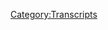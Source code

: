 {{DEFAULTSORT:
    #_TRANSCRIPT_0019:March 3, 2017
}}{{Transcript
    | title         = [[19: March 3, 2017]]
    | caption       = [https://knowledgefight.libsyn.com/knowledge-fight-march-3-2017 Listen to this episode on Libsyn]
    | episodeNumber = [[19: March 3, 2017|19]]
    | length        = 02:22:40
}}

{{MessageBox
    | header     = Warning: Bot Generated Content
    | text       = This transcript was automatically generated by transcription software and likely contains many mistakes and misattributions. Please check the audio for definitive quotes, attribution, and context.
    | image      = N3yvass4myg91.webp
    | imagewidth = 50px
    | id         = warning
}}

{{TranscriptBlock
    | name      = Alex Jones
    | timestamp = 00:00:03.000
    | text      = Andy in Kansas, you're on the air. Thanks for holding.
}}

{{TranscriptBlock
    | name      = Jordan
    | timestamp = 00:00:07.000
    | text      = Well, Alex, I'm a first time caller. I'm a huge fan. I love your work.
}}

{{TranscriptBlock
    | name      = Dan
    | timestamp = 00:00:11.000
    | text      = Hey, everybody, welcome back to knowledge fight. I'm Dan. I'm Jordan. You heard up top the sound of a cork, Papa. Listen, gentlemen, today we are drinking some champagne
}}

{{TranscriptBlock
    | name      = Jordan
    | timestamp = 00:00:20.000
    | text      = absolutely is to
}}

{{TranscriptBlock
    | name      = Dan
    | timestamp = 00:00:22.000
    | text      = the globalist. It's
}}

{{TranscriptBlock
    | name      = Jordan
    | timestamp = 00:00:22.000
    | text      = a shitshow celebration today.
}}

{{TranscriptBlock
    | name      = Dan
    | timestamp = 00:00:25.000
    | text      = We're we're drinking. It's a mild celebration, because the thing the trends that we're seeing are going exactly the direction we expected. Yes. On our last episode, a little mini episode we recorded, I speculated that Friday would be a complete breakdown for Alex. And my prediction came true. Wonderful. So I want to give a little bit of why we should explain the show.
}}

{{TranscriptBlock
    | name      = Jordan
    | timestamp = 00:00:51.000
    | text      = Okay, I mean, if we have to, you don't know anything about him? I don't know god damn anything. But I know a lot about Infowars. You listen to too much. Infowars.
}}

{{TranscriptBlock
    | name      = Dan
    | timestamp = 00:01:00.000
    | text      = One day, we're gonna figure out how to do this smoothly. Anyway, the show is me explaining what's happened in Infowars. In one day in the life of Alex Jones,
}}

{{TranscriptBlock
    | name      = Jordan
    | timestamp = 00:01:09.000
    | text      = I think what happened is we're just really excited to get pumped. Yeah,
}}

{{TranscriptBlock
    | name      = Dan
    | timestamp = 00:01:13.000
    | text      = very pumped. So we're covering today, Friday, March 3, in the life of Alex Jones. Gotcha. And what's happening in the greater world outside of him is that everything that he's said is coming out to be not accurate, right. And all of these allies that he had built up around himself
}}

{{TranscriptBlock
    | name      = Jordan
    | timestamp = 00:01:34.000
    | text      = to go to jail.
}}

{{TranscriptBlock
    | name      = Dan
    | timestamp = 00:01:38.000
    | text      = So like, he can't address these things head on. He can't talk about the session stuff. Right, except to say he was doing his job like that. He can't address the fact that Sessions met with this Russian ambassador at the in the in Cleveland and right at the RNC. Yes. And he traveled there was not there. He Sessions had traveled there using funds. That's
}}

{{TranscriptBlock
    | name      = Jordan
    | timestamp = 00:02:06.000
    | text      = that legally a great idea.
}}

{{TranscriptBlock
    | name      = Dan
    | timestamp = 00:02:10.000
    | text      = He's legally there in the capacity as a Trump surrogate. Right. So him having the argument that he was a senator in the armed service that he can't address that because there's no wiggle room. He Hold on, he can't address the Kushner situation with why the fuck was your son in law in a meeting with Flynn and the Russian ambassador and
}}

{{TranscriptBlock
    | name      = Jordan
    | timestamp = 00:02:27.000
    | text      = that you can't even address that's that's such a large question to me. Because the whole like, why the fuck is your son in law anywhere near this anyway? Totally. Yeah, get him the fuck out. He's
}}

{{TranscriptBlock
    | name      = Dan
    | timestamp = 00:02:37.000
    | text      = gonna solve the ISRAEL PALESTINE conflict. Yeah, sure. Sure he can address the Kushner situation. He can't address Carter Page. He can't address
}}

{{TranscriptBlock
    | name      = Jordan
    | timestamp = 00:02:45.000
    | text      = her pages fucking batshit. Have you watched this tour? Oh, he may be actually he may actually be a deer in headlights. Like I literally deer.
}}

{{TranscriptBlock
    | name      = Dan
    | timestamp = 00:02:54.000
    | text      = He was on one of those news shows. I think it was on MSNBC. And he was talking about he's like, I will not deny that I met the ambassador. Meanwhile, he's shitting or not shitting. He's smiling. Like, like the cat that ate the canary. Right? He is a man with a secret. But it's not a great secret because most people know what it
}}

{{TranscriptBlock
    | name      = Jordan
    | timestamp = 00:03:11.000
    | text      = is. He's being set up to be the fall guy. I think I don't
}}

{{TranscriptBlock
    | name      = Dan
    | timestamp = 00:03:15.000
    | text      = know about that. I think he might be in a better situation than a lot of these other jobs. Okay, good. I think that he might be able to pull it off and get away with a lot of money and run away somewhere. I think a lot of these other folks are not going to be able to so so we're
}}

{{TranscriptBlock
    | name      = Jordan
    | timestamp = 00:03:28.000
    | text      = saying that Carter Page is our Kaiser. So say that's what's that's what you're saying right there. Possibly. It looks kind of like Kevin Spacey
}}

{{TranscriptBlock
    | name      = Dan
    | timestamp = 00:03:35.000
    | text      = a little bit. Alex Jones also cannot address the issues with Manafort and Ukraine can't address the suspicious timing about the GOP softening its position on Ukraine.
}}

{{TranscriptBlock
    | name      = Jordan
    | timestamp = 00:03:46.000
    | text      = Aid wasn't suspicious. He literally said they said that the Trump at that Trump himself said we need to soften the soften our stance on the Ukraine.
}}

{{TranscriptBlock
    | name      = Dan
    | timestamp = 00:03:55.000
    | text      = No, but the timing in terms of how it matches up with these meetings with Russian Oh, yeah, no, he can't talk about can address any of that. So instead, he goes buck wild in turbo ly mo starts throwing buckshot everywhere. And to that extent, this episode, I had such a hard time getting an order for the clips to go in. So we might end up hitting A then B then back to A and then C. It's gonna be a little bit scattershot. And
}}

{{TranscriptBlock
    | name      = Jordan
    | timestamp = 00:04:24.000
    | text      = I think that should be representative of what it is you that you listen to. I think that's exactly how this should go. The listener should get a taste of what it's like to see Alex Jones have a complete and utter meltdown.
}}

{{TranscriptBlock
    | name      = Dan
    | timestamp = 00:04:37.000
    | text      = I unfortunately don't have these in chronological order of the show. And it's something that I'm starting to learn is that fucking the first hour of Alex Jones is usually boring as shit. Okay, he gets good in the second hour. And that's what I learned especially like this episode is very indicative of that. So a lot of the stuff we're gonna end up hearing is from the second our first hour super boring, but let's start with he's got a warm up Yeah, speaking of warming up, let's warm ourselves up with a little out of context drop X, Alex,
}}

{{TranscriptBlock
    | name      = Alex Jones
    | timestamp = 00:05:06.000
    | text      = the globalist are openly manipulating our DNA. They're giving us cancer. They're poisoning us. They write books about it. They write documents about it. They're super uncool.
}}

{{TranscriptBlock
    | name      = Dan
    | timestamp = 00:05:16.000
    | text      = I love it. I just love that. There's so uncooled that's
}}

{{TranscriptBlock
    | name      = Jordan
    | timestamp = 00:05:19.000
    | text      = a new that's a new segment on this, isn't it? You're just gonna find one drop every episode. Just have a second one. Oh, you got a second one. So
}}

{{TranscriptBlock
    | name      = Dan
    | timestamp = 00:05:27.000
    | text      = let's go ahead and drop this one, too.
}}

{{TranscriptBlock
    | name      = Alex Jones
    | timestamp = 00:05:29.000
    | text      = I hate stupid liberals are so ignorant. They don't know anything.
}}

{{TranscriptBlock
    | name      = Dan
    | timestamp = 00:05:35.000
    | text      = Fuck those stupid liberals. So I think
}}

{{TranscriptBlock
    | name      = Jordan
    | timestamp = 00:05:38.000
    | text      = you should cut it at I hate stupid liberals. I like sounds like a five year old. He does.
}}

{{TranscriptBlock
    | name      = Dan
    | timestamp = 00:05:43.000
    | text      = He does. So one of the big lies that he throws out is breaking news. Yes. about Obama. Have you have you used the Department of Justice to steal billions of dollars to give to activist groups? Breaking news. We'll get into it after the clip. But here's here's his, here's his narrative. Okay,
}}

{{TranscriptBlock
    | name      = Alex Jones
    | timestamp = 00:06:09.000
    | text      = what I'm about to get to. It's worse than we thought. We knew the Justice Department got caught in Florida, with Justice Department high level operatives, in emails on the ground, trying to cause riots and trying to stir up the Trayvon Martin tragedy to create the whole racial division that we now saw peak in the last year. But ladies and gentlemen, Fox News is reporting and they've got the documents.
}}

{{TranscriptBlock
    | name      = Jordan
    | timestamp = 00:06:36.000
    | text      = White Paper to show illegal. So illegal, they don't have the documents, but they are reporting it. They Well, I mean, that's a very solid Fox News move.
}}

{{TranscriptBlock
    | name      = Dan
    | timestamp = 00:06:44.000
    | text      = I tried to hunt down. Like I tried to dig as deep as I could following the links that they provide right in the story is right. It never really ended up getting anywhere substantial. But I'll get I'll get here. Let's finish this clip. And then I'll get to
}}

{{TranscriptBlock
    | name      = Jordan
    | timestamp = 00:06:58.000
    | text      = why you're so giddy. I am because I'm not so excited. You know why I'm a policy? Well, you are a policy log,
}}

{{TranscriptBlock
    | name      = Alex Jones
    | timestamp = 00:07:03.000
    | text      = Obama transferred billions of dollars through Eric Holder. And the Department of Justice. We're getting the video report right now host this video report to infowars.com. Right now, guys. infowars.com posted to our site tweeted out right now. Obama, DOJ funded billions to liberal activist groups. We're gonna play this clip in a moment. Billions of dollars that is so illegal to have the Justice Department give money to groups secretly period political groups, to have the government funding its own party, the party in power funding its own party, and then to give it to activist groups that are running around saying kill cops and overthrow government. This is the government forming sedition against local and state governments to cause a civil war.
}}

{{TranscriptBlock
    | name      = Jordan
    | timestamp = 00:07:55.000
    | text      = Is any of that true? And it ties
}}

{{TranscriptBlock
    | name      = Alex Jones
    | timestamp = 00:07:57.000
    | text      = him with everything I covered yesterday, hold her for the return of Obama,
}}

{{TranscriptBlock
    | name      = Jordan
    | timestamp = 00:08:03.000
    | text      = like not even a little not even a little kernel there.
}}

{{TranscriptBlock
    | name      = Dan
    | timestamp = 00:08:06.000
    | text      = There's maybe a kernel he's got he goes into some more fear mongering about Obama's coming back. No, I'm excited to hear about that. But just to break this down, what what he's talking about is he's acting like this is breaking news. And it's not,
}}

{{TranscriptBlock
    | name      = Jordan
    | timestamp = 00:08:19.000
    | text      = it can't possibly be there's an article, you don't just lose billions of dollars until a year after your presidency.
}}

{{TranscriptBlock
    | name      = Dan
    | timestamp = 00:08:25.000
    | text      = There's an article that I found on Breitbart about this from 2015 solid news source so but it's also two years old. Yeah. Like it's he's coming out with this now and making it sound like the biggest deal in the world. It's breaking news, because he's fucked. Well, it's
}}

{{TranscriptBlock
    | name      = Jordan
    | timestamp = 00:08:39.000
    | text      = worse than we thought even then. No,
}}

{{TranscriptBlock
    | name      = Dan
    | timestamp = 00:08:42.000
    | text      = it's exactly the same. It's exactly what we thought it's exactly the same story. I mean, it's worse. Nope, it's exactly what we thought even references the Bank of America. And what's the other one? Citibank? Yes, they had to pay out money. Yeah, he even references those. And those are the situation in the article from Breitbart. But so what he's talking about, and I actually do think it's a little bit weird, but it's definitely not illegal. One of the things is when the government sues an organization for malfeasance, right or some sort of shady business practices, right, when they get payouts, it doesn't go to the government, usually the payouts are or fines that are enforced end up having to be donated to charitable causes or things like that. Now Oh, I did not know that it's not universal across the board. It's not how all of the the payout goes when you lose against the government. Right? But in instances it's not that this money is going to radical liberal activist groups.
}}

{{TranscriptBlock
    | name      = Jordan
    | timestamp = 00:09:39.000
    | text      = The ones shouting kill cops, no and which which ones are those again, can we get a name on thinks it's Black Lives
}}

{{TranscriptBlock
    | name      = Dan
    | timestamp = 00:09:45.000
    | text      = Matter? Right,
}}

{{TranscriptBlock
    | name      = Jordan
    | timestamp = 00:09:46.000
    | text      = but did they ever say kill cops? Maybe some
}}

{{TranscriptBlock
    | name      = Dan
    | timestamp = 00:09:49.000
    | text      = of the harshest fringe parts of it, but that's not what the group is about. And, you know, to say that is wildly irresponsible. It's horrifying, but and it's very, very racist in this article what I've been able to dig up essentially the types of groups that are getting money are like the HUD housing Council. Yeah, which should get money, especially when housing is part of the issue that these banks are fucking with. It's a huge part of it. People foreclosing on their homes and shit
}}

{{TranscriptBlock
    | name      = Jordan
    | timestamp = 00:10:17.000
    | text      = like that against the law. Yeah. So which is why they got sued successfully,
}}

{{TranscriptBlock
    | name      = Dan
    | timestamp = 00:10:21.000
    | text      = and why some of that money ends up going to in this case, it was $30 million. That year of the money that was from Citibank and Bank of America, go to the HUD, the Housing and Urban Development.
}}

{{TranscriptBlock
    | name      = Jordan
    | timestamp = 00:10:34.000
    | text      = The money just go directly to the people that they stole it from.
}}

{{TranscriptBlock
    | name      = Dan
    | timestamp = 00:10:38.000
    | text      = Yeah, but it's it, can't I, as I understand it, now, I'm no legal walk. But as I understand it, can't go directly to the people, because the people have no standing in court. They are the ones who are suing these organizations. Yeah, I don't like that. I don't either. And that's why I said it's a little bit murky, right? There should be accurate, like these people should have victim status and have standing in court, for sure. But they don't in this case. And so the money ends up going to groups like the Housing Council, or the other one was the Legal Services Corporation, which helps provide legal services to underprivileged people,
}}

{{TranscriptBlock
    | name      = Jordan
    | timestamp = 00:11:14.000
    | text      = I would also prefer a more ironic punishment as opposed to just a monetary settlement. Like homes. Yeah. Or, or, you know, like, hey, Bank of America, they get your houses now like that. Half of your banks. They live there now. 60
}}

{{TranscriptBlock
    | name      = Dan
    | timestamp = 00:11:29.000
    | text      = Poor people get to live in your land.
}}

{{TranscriptBlock
    | name      = Jordan
    | timestamp = 00:11:31.000
    | text      = Exactly, exactly. That's how I want it to work you want like game show? I love game show justice. So but anyway, the second part of the show that we're gonna do, eventually you
}}

{{TranscriptBlock
    | name      = Dan
    | timestamp = 00:11:41.000
    | text      = get what I'm saying, though, is his big story is a non story. He's lying about what it's about. Right. And it's a story that broke on conservative paranoia blogs, a year ago. Yeah, cuz I think it was late 2015 or so. But it's like a year and a half old. It's not news. It's not real. And it's not true. But it's
}}

{{TranscriptBlock
    | name      = Jordan
    | timestamp = 00:11:58.000
    | text      = a great distraction. Yeah. Because nobody's paid attention to that. Nobody paid attention to it when it did happen, because it was a non story then, right. So you bring it up now. And it's like, whoa, we've got this bombshell that nobody cared about. Nobody cares about and nobody will ever care of.
}}

{{TranscriptBlock
    | name      = Dan
    | timestamp = 00:12:14.000
    | text      = And hopefully, by the time that this episode comes out, I will have put up a website for us. I'm in the middle of working on it. And when I do, what I'm going to do is for every episode, I'm going to provide links to all of the documentation of the things that debunk what he's saying, right, because I think that people could hear us and be like, Why should I believe you? That's totally fair.
}}

{{TranscriptBlock
    | name      = Jordan
    | timestamp = 00:12:33.000
    | text      = Yeah, if they don't want to bet his merits totally fair. We could be making up most of this. You are somebody who watches a lot of Alex Jones. And you are what you pretend to be. I believe. That works true.
}}

{{TranscriptBlock
    | name      = Dan
    | timestamp = 00:12:44.000
    | text      = That's my mentor. Alright, let's finish this clip. He talks to some fear tactics about Obama here. It smacks a tiny bit racist, but not not super. So I'm gonna give him a pass on it.
}}

{{TranscriptBlock
    | name      = Alex Jones
    | timestamp = 00:12:57.000
    | text      = He's coming, and he's ready to roll. Fuck yeah. This is announced in Politico, The New York Times you name it like He's God. Obama's goal to oust Trump from presidency via impeachment or resignation. Mounting insurgency, Paul, Joseph Watson quotes, the Daily Mail reports and the New York Times with them admitting they leaked the intelligence documents.
}}

{{TranscriptBlock
    | name      = Jordan
    | timestamp = 00:13:22.000
    | text      = If you That is perfect. Did you see what he did there? I hope you're pointing out what I was gonna point out. He made it sound he pointed out the thing that they were saying. So the New York Times and all that reporting, he's back and he's ready to roll. Yeah. And then immediately follows that up with something that they did not say, which was what Paul Joseph Watson Exactly. And then configure and that that makes it seem like they were also saying that and that is genius.
}}

{{TranscriptBlock
    | name      = Dan
    | timestamp = 00:13:48.000
    | text      = They take out of context quotes from Politico and New York Times articles, and then twist it to be like, Obama has got a bunker, and he's going to be the the shadow dark government. Right? They really don't want to say black government. Right?
}}

{{TranscriptBlock
    | name      = Jordan
    | timestamp = 00:14:02.000
    | text      = They really can't use that terminology. Probably not a good one. But yeah,
}}

{{TranscriptBlock
    | name      = Dan
    | timestamp = 00:14:06.000
    | text      = they that's exactly what they do. This is this just insanely obvious. Propaganda tactic.
}}

{{TranscriptBlock
    | name      = Jordan
    | timestamp = 00:14:13.000
    | text      = I mean, but in the reason that it's so brilliant, not brilliant. It's insidious, I believe is the better that better term there is that if you were writing that down, you would have to put quotes around what the New York Times said, attributed to the New York Times, then quotes around what Paul Joseph Watson said, attributed to Paul Joseph Watson and go from there. Yeah, because Alex Jones is talking. You can't see him hold up his fingers. And I'm sure he's definitely not doing air quotes
}}

{{TranscriptBlock
    | name      = Dan
    | timestamp = 00:14:44.000
    | text      = there. No, he's just scanning. He's just freeform line. Right. It's amazing, right on one level, but it's also not all that amazing. It's like he's playing Mad Libs with the truth. Yeah, I'm so excited to see what's going to happen in terms of this all falling apart. Well, because I really don't know what Alex Jones does when his team loses. I don't know if he's going to call for a revolution like armed people on the streets. I could say that that is a possible outcome.
}}

{{TranscriptBlock
    | name      = Jordan
    | timestamp = 00:15:11.000
    | text      = Definitely. There's other than he would be, then he would be open to a lot of prosecution and shit right
}}

{{TranscriptBlock
    | name      = Dan
    | timestamp = 00:15:18.000
    | text      = there. Oh, yes, there's, I think, I think it might be illegal for him to do that. So he might
}}

{{TranscriptBlock
    | name      = Jordan
    | timestamp = 00:15:22.000
    | text      = pretty sure it's illegal for you to go on your syndicated radio show and call for revolution. We
}}

{{TranscriptBlock
    | name      = Dan
    | timestamp = 00:15:28.000
    | text      = have a dicey legal situation to come up to. So I'm excited to get to that. But I don't know. I don't know if there's enough time for him to get off the Trump bandwagon. Like he in no time. If he does, he has to have some catalyst. There has to be something that Trump does. That's like, well, I thought he was for liberty. I thought he was for prosperity. He is not like, I don't know what that would be. But it would have to be major. And
}}

{{TranscriptBlock
    | name      = Jordan
    | timestamp = 00:15:51.000
    | text      = I mean, it could just be something he makes up.
}}

{{TranscriptBlock
    | name      = Dan
    | timestamp = 00:15:52.000
    | text      = That's true.
}}

{{TranscriptBlock
    | name      = Jordan
    | timestamp = 00:15:54.000
    | text      = It's entirely possible. So here's, here's my, here's my war games on what Alex Jones does, he's
}}

{{TranscriptBlock
    | name      = Dan
    | timestamp = 00:15:59.000
    | text      = drawn for.
}}

{{TranscriptBlock
    | name      = Jordan
    | timestamp = 00:16:02.000
    | text      = Can we get a drop of him saying war games? So A, Alex Jones sees the writing on the wall, sees what's happening. His narrative then is, so I had another phone call with Trump. Okay, and I saw it. I saw it this time, I realized he was lying to me the whole time I sussed it out. You know what, you can only lie to Alex Jones for so long before Alex Jones figures it out?
}}

{{TranscriptBlock
    | name      = Dan
    | timestamp = 00:16:30.000
    | text      = I disagree. That's attractive. But what I think it would be is I have had phone calls with unnamed high up sources in the government or would okay, it wouldn't be Trump himself.
}}

{{TranscriptBlock
    | name      = Jordan
    | timestamp = 00:16:40.000
    | text      = Why not? Why wouldn't it be Trump himself? Because I think that's the
}}

{{TranscriptBlock
    | name      = Dan
    | timestamp = 00:16:44.000
    | text      = guys by General Flynn, that it'd be something
}}

{{TranscriptBlock
    | name      = Jordan
    | timestamp = 00:16:48.000
    | text      = devised by yet another disgrace that Russian narrative
}}

{{TranscriptBlock
    | name      = Dan
    | timestamp = 00:16:52.000
    | text      = isn't disgrace. Oh, that's
}}

{{TranscriptBlock
    | name      = Jordan
    | timestamp = 00:16:53.000
    | text      = true in his narrative. I
}}

{{TranscriptBlock
    | name      = Dan
    | timestamp = 00:16:55.000
    | text      = think he brings this up in a clip that we're gonna play later, he believes that everyone was painting Flynn unfairly as a Russian spy, right? And so Flynn was just like, Fuck this. I don't need this. I'm out of here. And he was just so offended that people thought he was a spy that he's like, Hey, I was trying to save America. It's not even worth it.
}}

{{TranscriptBlock
    | name      = Jordan
    | timestamp = 00:17:13.000
    | text      = I think I think the word spy is where I'm getting into trouble with a lot of the coverage. Right, right. Right, right. Nobody like the Russian ambassador. They're they're giving him a lot of like, oh, and he's the he's the top spy recruiter with zero citations or anything like that. That's
}}

{{TranscriptBlock
    | name      = Dan
    | timestamp = 00:17:28.000
    | text      = that's bad.
}}

{{TranscriptBlock
    | name      = Jordan
    | timestamp = 00:17:29.000
    | text      = He's been. He's been turning and Trump is a Russian agent and all this stuff. No, that's that's not the issue. The issue is that they had these conversations along the time as these policy changes when they were not in office, and then they lied about it. And if they were in office, it would have been fine. It wouldn't be fine. It wouldn't be fine. It wouldn't. But it wouldn't be. It would be illegal. Right? And that's
}}

{{TranscriptBlock
    | name      = Dan
    | timestamp = 00:17:55.000
    | text      = where they I mean, we're gonna talk about this in detail here in a bit. Yeah. And that's why the issue like trying to conflate the idea of like, Chuck Schumer met with them and something that is, well, it's completely not the it's silly. It's not the same conversation.
}}

{{TranscriptBlock
    | name      = Jordan
    | timestamp = 00:18:08.000
    | text      = And it's, it's not I I'm worried. I'm worried a lot that people think that just the Russian part of it is the problem. Right? Right. It's anybody if he had met with the French ambassador, what about the band lied
}}

{{TranscriptBlock
    | name      = Dan
    | timestamp = 00:18:23.000
    | text      = about it was a great noble bass. Spain,
}}

{{TranscriptBlock
    | name      = Jordan
    | timestamp = 00:18:26.000
    | text      = I was gonna go with the Catalans, because they're trying to get out of Spain as well. But you know, what we're getting into, we're getting into some policy wonk shit right now.
}}

{{TranscriptBlock
    | name      = Dan
    | timestamp = 00:18:33.000
    | text      = All right. I'm going to skip the rest of this clip, because it's mostly just more fear about Obama. But here
}}

{{TranscriptBlock
    | name      = Jordan
    | timestamp = 00:18:39.000
    | text      = I am, kind of I kind of want to see what Obama does. Now. I want to see Obama's faqeer two are so bad
}}

{{TranscriptBlock
    | name      = Dan
    | timestamp = 00:18:44.000
    | text      = Trump this morning. We're recording this on Saturday. Yeah. Trump this morning tweeted a bunch of stuff about Obama tapping his phone
}}

{{TranscriptBlock
    | name      = Jordan
    | timestamp = 00:18:50.000
    | text      = that he got the information from a Breitbart link. Yep. And has no sourcing to it.
}}

{{TranscriptBlock
    | name      = Dan
    | timestamp = 00:18:59.000
    | text      = And Obama through spokesman responded, listen, man. That's basically Yeah, it's like we did not do even even
}}

{{TranscriptBlock
    | name      = Jordan
    | timestamp = 00:19:07.000
    | text      = like how Obama just had a guy. He's like, Come on, man. That might as well have been the Yeah. And everybody
}}

{{TranscriptBlock
    | name      = Dan
    | timestamp = 00:19:14.000
    | text      = who knows anything knows that. If there if there was bugging, then that means that there was probable cause to bug. The Trump Tower office like they're what now
}}

{{TranscriptBlock
    | name      = Jordan
    | timestamp = 00:19:25.000
    | text      = that that under under the law that we know of, yes, yes. Whether or not that's a reality because the FISA court is basically a rubber stamp court. So they can this instance in this instance, you probably were
}}

{{TranscriptBlock
    | name      = Dan
    | timestamp = 00:19:40.000
    | text      = rejected multiple day where they were also greenlit for the one that had to do with those Russian banks. Yeah. And so I think it might have something to do with that. So
}}

{{TranscriptBlock
    | name      = Jordan
    | timestamp = 00:19:51.000
    | text      = if there was a fault, just see his fucking tax returns.
}}

{{TranscriptBlock
    | name      = Dan
    | timestamp = 00:19:55.000
    | text      = If there was a bug there was probable cause right judge signed off on it right. If there was wasn't to bug. He's a fucking lunatic who believes everything he reads on Breitbart. And that's another problem.
}}

{{TranscriptBlock
    | name      = Jordan
    | timestamp = 00:20:05.000
    | text      = Now, here's the other problem there, though, is that either way, if it's real or not, yeah, he's a fucking lunatic who believes everything he reads on Breitbart.
}}

{{TranscriptBlock
    | name      = Dan
    | timestamp = 00:20:15.000
    | text      = Yeah, either way, we have to do something. But we are talking too much and not getting to the clips. So let's get back into this one. This is the first instance on this show of multiple instances of classic Alex Jones freakout. Excellent, he has get a guest co hosts with him throughout most of the show because he needs a babysitter. Okay, he's losing it. Okay. And so like David Knight is in for a little bit, and you're gonna listen to a bit of it. And it's interesting because I also I start to feel a little pity for Dave for the David Knight. Yeah, I think of it. It's similar to Sympathy for the Devil. I have sympathy for David Knight.
}}

{{TranscriptBlock
    | name      = Jordan
    | timestamp = 00:20:50.000
    | text      = Okay.
}}

{{TranscriptBlock
    | name      = Dan
    | timestamp = 00:20:51.000
    | text      = He also has he has to stand next to next to him. Yeah, he also he also has Darren mcbreen in a little bit. Who's a guy who we haven't brought up in the never heard that dude's name. He is just kind of a boring. I don't know. I don't really know how to describe him. He's just sort of bland. He's a minor league David Knight. No, he I think he's better. He's a little more engaging the David Knight, but he he just isn't like a newscaster who happens to work at Infowars so I mean, every
}}

{{TranscriptBlock
    | name      = Jordan
    | timestamp = 00:21:16.000
    | text      = day he wakes up surprise. Wait, am I still here? Are we doing it legitimate?
}}

{{TranscriptBlock
    | name      = Dan
    | timestamp = 00:21:23.000
    | text      = I'm not saying that okay, saying the tone and tenor of similar to like, and then for a bit I don't think I count any of it because I fucking hate him. Owen Shroyer is in for a little bit. And that kind of sucks. Like,
}}

{{TranscriptBlock
    | name      = Jordan
    | timestamp = 00:21:37.000
    | text      = we're all of the people that we deal with Owen Troyer you've singled out for hatred. Well, he
}}

{{TranscriptBlock
    | name      = Dan
    | timestamp = 00:21:42.000
    | text      = looks fairly similar to our friend Maddie Ryan.
}}

{{TranscriptBlock
    | name      = Jordan
    | timestamp = 00:21:45.000
    | text      = Oh, well, that is that's like Maddie
}}

{{TranscriptBlock
    | name      = Dan
    | timestamp = 00:21:49.000
    | text      = and then also he's just like in the same way that Paul Joseph Watson is so manipulative about social justice warriors right and hating progressive causes right and bullying protesters and things like that. He is He is in that same camp. Okay, so and they're both young and attractive dudes. All right. So it's just fucking
}}

{{TranscriptBlock
    | name      = Jordan
    | timestamp = 00:22:09.000
    | text      = you're a little bit on the you're using your powers for evil kind of.
}}

{{TranscriptBlock
    | name      = Dan
    | timestamp = 00:22:14.000
    | text      = Same way I feel about Leon McAdoo, right or now Millie Weaver. Although I don't find her all that attractive. Whatever happened
}}

{{TranscriptBlock
    | name      = Jordan
    | timestamp = 00:22:21.000
    | text      = to Rainbow snatch, right? We've seen her yet. Yeah. Oh, we didn't we issue back. She didn't come back for a minute. Oh, fuck yes.
}}

{{TranscriptBlock
    | name      = Dan
    | timestamp = 00:22:29.000
    | text      = They sent her out to a protest. Yes. And then they had a bunch of clips of people like telling her to turn off the camera. Don't use this footage and stuff like that. Like don't put me on here. I don't want to talk to you. And then they were like, you go out to these protests and you just have bull dykes harass you and attack you. You she's a clown.
}}

{{TranscriptBlock
    | name      = Jordan
    | timestamp = 00:22:51.000
    | text      = I don't want to see a clown. She
}}

{{TranscriptBlock
    | name      = Dan
    | timestamp = 00:22:52.000
    | text      = literally is dressed up like, like a clown. Anyway, we gotta get to the clip. Okay, this is about more stuff about that DOJ slush fund. And Alex legit freaking out and it's great.
}}

{{TranscriptBlock
    | name      = Alex Jones
    | timestamp = 00:23:05.000
    | text      = And then we catch them 3 billion. Darren, you want to comment on this? Matt, you were the one that brought me the article 3 billion to the social justice warriors of fines that banks paid for corrupt stuff they were involved in.
}}

{{TranscriptBlock
    | name      = Dan
    | timestamp = 00:23:17.000
    | text      = So again, it was not social justice warrior causes a lot of it was housing councils and legal defense funds and stuff like that. I found literally no documentation that any of that money went to anything that they accused George Soros of doing any of the Black Lives Matters and block Antifa stuff. Nothing. None of that is I mean, I'm not saying any of that money didn't go to them. I can't prove it either way. But there's absolutely no proof it did. Right. So him claiming it is a lie. Prima facie,
}}

{{TranscriptBlock
    | name      = Jordan
    | timestamp = 00:23:48.000
    | text      = anybody who doesn't like as a social justice warrior?
}}

{{TranscriptBlock
    | name      = Dan
    | timestamp = 00:23:51.000
    | text      = That's a fair point. Do you want to try and get poor people housing? Do you want to try and house the homeless? You're a social justice warrior.
}}

{{TranscriptBlock
    | name      = Jordan
    | timestamp = 00:23:57.000
    | text      = I like how you can get angry at social justice. It seems like it's a very easy thing to be behind.
}}

{{TranscriptBlock
    | name      = Dan
    | timestamp = 00:24:02.000
    | text      = Well, it's not because the trick trying to get you into communism, which gets you into socialism, which isn't real. It's just globalist slavery. Okay, here we go.
}}

{{TranscriptBlock
    | name      = Alex Jones
    | timestamp = 00:24:12.000
    | text      = The banks steal hundreds of billions of dollars in some cases was 386 million. The two banks got caught with COVID and Wells Fargo laundering drug money, so they got a $111 million fine. So first, they get a slap on the wrist for billions stolen. Then they take that money and they give it to social justice warriors to overthrow the country, take our guns and teach our kids how to be sexually active with five. So just think about a crime upon crime upon crime upon crime. They shut off almost 1000 of our power plants. Our power prices almost tripled in the last nine years this Bush started it all this hell goes on.
}}

{{TranscriptBlock
    | name      = Unknown Speaker
    | timestamp = 00:24:48.000
    | text      = Don't forget Obamacare.
}}

{{TranscriptBlock
    | name      = Dan
    | timestamp = 00:24:52.000
    | text      = Yeah, don't forget it. That's Darren mcbreen. And he's he's just sitting there the entire time. Like he's doing little tape To the camera stuff. He's like, I'm here to. It's great. It's great.
}}

{{TranscriptBlock
    | name      = Alex Jones
    | timestamp = 00:25:05.000
    | text      = PharmaCare thank God the public's dumb doubling, tripling prices. You can keep your doctor I mean, this is all a mash raping of America. And Trump says it stops now. And then I'm a policy wonk. I can hours a day probably used to do it more. And I know everything he's doing is so smart.
}}

{{TranscriptBlock
    | name      = Jordan
    | timestamp = 00:25:23.000
    | text      = Is he listening? I think he's listening to you has to be he has to be listening. Everybody.
}}

{{TranscriptBlock
    | name      = Dan
    | timestamp = 00:25:27.000
    | text      = Whenever you hear Alex Jones say he's a policy wonk. You got to finish your drink.
}}

{{TranscriptBlock
    | name      = Alex Jones
    | timestamp = 00:25:35.000
    | text      = And so good. And then it pisses me off, because it ain't about Trump. It's about me and my family and your family. And these crooks not getting away with it. So what's 20th Century Fox? Do? They go start hundreds of fake websites with fake news. And adonis's Read it? And come tell me I'm fake news. I'm about as fake as you don't get on the opposite. Stop. I can tell you right now. It's quite outrageous that they commit all these crimes on every front and nothing's being done. I agree with Governor Huckabee that they need to be put in prison or there should be investigations. What do you think about them? Only shutting down European and US coal? What do you think the plan is? If China and other countries have dirty coal? And then we shut off our clean coal? Doesn't that add dangerous chemicals into the atmosphere? Tell me.
}}

{{TranscriptBlock
    | name      = Jordan
    | timestamp = 00:26:29.000
    | text      = That was a little he does not. What is it? What is it? He
}}

{{TranscriptBlock
    | name      = Dan
    | timestamp = 00:26:33.000
    | text      = comes from the rainbow snatch school? It's not good.
}}

{{TranscriptBlock
    | name      = Jordan
    | timestamp = 00:26:38.000
    | text      = That's what could you possibly think standing next to Alex Jones as it goes into this random character?
}}

{{TranscriptBlock
    | name      = Dan
    | timestamp = 00:26:46.000
    | text      = You got to think like, I have ruined my possible career. Yeah, three. Yeah,
}}

{{TranscriptBlock
    | name      = Jordan
    | timestamp = 00:26:52.000
    | text      = exactly. I
}}

{{TranscriptBlock
    | name      = Dan
    | timestamp = 00:26:53.000
    | text      = can't go anywhere else. Like I have. My face has been on Infowars as a reporter, I'm the only opportunity. The only option I have is to go down with the ship. Yeah, that's one. The only jettisoning he could possibly do is start his own like YouTube channel and kind of go at Alex much like Mark Dice did a little while never only play, because there's no credibility anywhere to be found. If
}}

{{TranscriptBlock
    | name      = Jordan
    | timestamp = 00:27:19.000
    | text      = if he does try to get a job at like the New York Times or MSNBC, they're just gonna in the interview, they're gonna take it and just play that clip and laugh at him until he leaves.
}}

{{TranscriptBlock
    | name      = Dan
    | timestamp = 00:27:30.000
    | text      = Also he brought up this fake news thing. This weird narrative.
}}

{{TranscriptBlock
    | name      = Jordan
    | timestamp = 00:27:35.000
    | text      = I saw that you were confused. The 20 cent the 20th century fox thing got
}}

{{TranscriptBlock
    | name      = Dan
    | timestamp = 00:27:39.000
    | text      = me I promise you, we'll get right back. Okay.
}}

{{TranscriptBlock
    | name      = Darrin McBreen
    | timestamp = 00:27:43.000
    | text      = We're so lucky that there's the internet though, because I'm thinking a lot of a lot of what we're seeing right now is backlash for Trump being fake news. That's, that's why they're going after Infowars because we were definitely instrumental in getting Trump elected. Trump
}}

{{TranscriptBlock
    | name      = Alex Jones
    | timestamp = 00:27:55.000
    | text      = knows that.
}}

{{TranscriptBlock
    | name      = Unknown Speaker
    | timestamp = 00:27:57.000
    | text      = Now, the internet, that we'd probably be looking at a Jeb Bush presidency or god forbid,
}}

{{TranscriptBlock
    | name      = Alex Jones
    | timestamp = 00:28:03.000
    | text      = but they're gonna agree with you. But let's not let's not start, you know what you like the Wolf says and Pulp Fiction. Under the card, he says, We can't celebrate yet. Let's not start.
}}

{{TranscriptBlock
    | name      = Unknown Speaker
    | timestamp = 00:28:11.000
    | text      = Oh, no, no. Revolution had just begun. negotiations.
}}

{{TranscriptBlock
    | name      = Alex Jones
    | timestamp = 00:28:15.000
    | text      = What I'm telling you is we're in the war now. Absolutely. Michael Savage said that a lot of
}}

{{TranscriptBlock
    | name      = Unknown Speaker
    | timestamp = 00:28:19.000
    | text      = people they, you know, they celebrate it. Of course, we all celebrated as soon as Trump was elected, but now the battle has just begun, that was getting
}}

{{TranscriptBlock
    | name      = Alex Jones
    | timestamp = 00:28:26.000
    | text      = the troops on the beach in Normandy. He goes
}}

{{TranscriptBlock
    | name      = Dan
    | timestamp = 00:28:29.000
    | text      = a little bit further about their role in Trump's election later,
}}

{{TranscriptBlock
    | name      = Jordan
    | timestamp = 00:28:32.000
    | text      = which they should really not be advertising.
}}

{{TranscriptBlock
    | name      = Dan
    | timestamp = 00:28:36.000
    | text      = And it's like, it's like, if you want to make the argument that you're not a propagandist, this is a bad way to do this. Really bad.
}}

{{TranscriptBlock
    | name      = Jordan
    | timestamp = 00:28:44.000
    | text      = Remember why ad roll got rid of, which is really what
}}

{{TranscriptBlock
    | name      = Dan
    | timestamp = 00:28:47.000
    | text      = this like the idea behind the fake news meme, or the term is propaganda and that sort of thing. It's not about like, all these, like, these weird websites that say, like, if you eat this weird berry like, yeah, it's not about Yeah, why
}}

{{TranscriptBlock
    | name      = Jordan
    | timestamp = 00:29:05.000
    | text      = isn't it just called propaganda? I think news to me is more like 700 Tall, a 700 foot tall monkey terrorizes Infowars. That's
}}

{{TranscriptBlock
    | name      = Dan
    | timestamp = 00:29:14.000
    | text      = fake news. Yeah, but that's the onion or something like that. Yeah, exactly. Or anybody trying to get me into ice bury or something like that. That's fake news. All right. What Alex does is propaganda. He doesn't understand that. That's what people are saying. And so he dutifully serves as a propagandist. Yeah.
}}

{{TranscriptBlock
    | name      = Jordan
    | timestamp = 00:29:34.000
    | text      = And well, if nobody calls him a propagandist and fake news, then everybody else is the fake stream media. There's just there's just no escape. Call him a propagandist, right? Yeah, I just call him what he is.
}}

{{TranscriptBlock
    | name      = Dan
    | timestamp = 00:29:47.000
    | text      = I gotta find this clip here. Because, like I said, everything is out of order,
}}

{{TranscriptBlock
    | name      = Jordan
    | timestamp = 00:29:51.000
    | text      = and then call Trump a liar. Don't call him Don't say he's making up alternative facts. Just ah, it's that whole like that It's hard not to reference 1984 Every single day. Yeah. Where you're just making up words, Newspeak bullshit. It's not propaganda. It's Americana. Yeah. Americana.
}}

{{TranscriptBlock
    | name      = Dan
    | timestamp = 00:30:13.000
    | text      = So this story about 20th Century Fox, I pulled up the article from the New York Times. And the headline of it is 20th Century Fox used fake news to publicize a new movie called a cure for wellness. And basically what they did is they put up fake sites that were filled with advertisements for their movies with scandalous headlines, knowing that people would repost these articles, and there'd be tons of ads for their movies that just get disseminated. That's irresponsible. Very, that's bad, right?
}}

{{TranscriptBlock
    | name      = Jordan
    | timestamp = 00:30:48.000
    | text      = I don't like that. No,
}}

{{TranscriptBlock
    | name      = Dan
    | timestamp = 00:30:49.000
    | text      = I don't either. I think that's a bad idea. Right. But their point is, or what they were doing was a marketing tactic. You're not trying to slander Info Wars or anything like that. Here, here's their rationalization from this article. Quote, a cure for wellness is a movie about a fake cure that makes people sicker. Their statement said, as a part of this campaign, a fake wellness site health and wellness.co was created and we partnered with a fake news creator to publish fake news. A Fox News spoke or who cares? The rest
}}

{{TranscriptBlock
    | name      = Jordan
    | timestamp = 00:31:20.000
    | text      = of this is nonsense. Yeah, who gives us but it's still bad. It's gonna like it. No, I
}}

{{TranscriptBlock
    | name      = Dan
    | timestamp = 00:31:24.000
    | text      = don't either, but it's not what Alex is saying. A cure for wellness was directed by Gore Verbinski and stars Dane Dehaan and Jason Isaacs, who in the past have both made jokes online about the phenomenon of fake news. The film opens on Friday and has received mostly negative reviews. One critic Joe and then I'm not gonna be able to say his last name of the Daily News described its plot as quote preposterous Gothic nonsense.
}}

{{TranscriptBlock
    | name      = Jordan
    | timestamp = 00:31:49.000
    | text      = That's a that actually makes it sound more interesting to me. Yeah, but I would like to see preposterous Gothic nonsense.
}}

{{TranscriptBlock
    | name      = Dan
    | timestamp = 00:31:57.000
    | text      = I liked that quote, though. Yeah, asterisk.
}}

{{TranscriptBlock
    | name      = Jordan
    | timestamp = 00:31:59.000
    | text      = Great. To me. That's that's like, if clue was set in Transylvania. That's preposterous Gothic nonsense,
}}

{{TranscriptBlock
    | name      = Dan
    | timestamp = 00:32:08.000
    | text      = but you get what you get with like, we're making a mountain out of a mole. Yeah, yeah. Because I think that if I recall, this article also has a list of a bunch of the headlines from these are they
}}

{{TranscriptBlock
    | name      = Jordan
    | timestamp = 00:32:19.000
    | text      = are they wildly obvious in their fake YouTube
}}

{{TranscriptBlock
    | name      = Dan
    | timestamp = 00:32:23.000
    | text      = somewhat leaked Lady Gaga halftime performance to feature moslem tribute. So that's kind of believable. That is kind of believable. California actually
}}

{{TranscriptBlock
    | name      = Jordan
    | timestamp = 00:32:31.000
    | text      = hope I wish she had done that would have been pretty great California
}}

{{TranscriptBlock
    | name      = Dan
    | timestamp = 00:32:35.000
    | text      = Legislature to consider tax rebates for women who get abortions. So basically, they just have these hot topic button issues. And they know that people are going to be like, do you read this shit? Yes, we've seen it over and over again, no one actually reads the shutdown post. Its, you know what it is, like, I agree with you 100%. That it's bad. And they it's a it's dangerous.
}}

{{TranscriptBlock
    | name      = Jordan
    | timestamp = 00:32:55.000
    | text      = Yeah. But it's definitely not helping in the whole. There's so much fake news out there. How do we weed it out? And they're like, if I know, we add a shit ton more,
}}

{{TranscriptBlock
    | name      = Dan
    | timestamp = 00:33:05.000
    | text      = but as a sort of parody and performance art thing. I think it's okay. But since it's crass marketing, I'm not so okay with it. But if you take ethics out of it, it's really smart.
}}

{{TranscriptBlock
    | name      = Jordan
    | timestamp = 00:33:16.000
    | text      = It's a really smart, smart move. It is a smart move, but
}}

{{TranscriptBlock
    | name      = Dan
    | timestamp = 00:33:19.000
    | text      = Alex is treating it as like, this is proof that all of everybody, every everything that's fake is turned. It's made by 20th Century Fox. It's made by the globalist the establishment in order to discredit Info Wars, which is on the cutting edge. And that's not the situation at all. That's nonsense. He's a liar. He doesn't even understand the story he's telling. Neither does Darren mcbreen who is on the show to break this news. If you're just it's
}}

{{TranscriptBlock
    | name      = Jordan
    | timestamp = 00:33:47.000
    | text      = I love her insanity. I love how he's on the show to break this news and his SIP spoken all of 10 words. Yeah,
}}

{{TranscriptBlock
    | name      = Dan
    | timestamp = 00:33:53.000
    | text      = so they talk a little bit more about this. And then it gets to the end where Alex pivots the conversation weirdly to say some really bad stuff about CIA people.
}}

{{TranscriptBlock
    | name      = Jordan
    | timestamp = 00:34:02.000
    | text      = Okay, well, you're
}}

{{TranscriptBlock
    | name      = Unknown Speaker
    | timestamp = 00:34:03.000
    | text      = exactly right. The mainstream media has been caught red handed, creating fake news websites that's not then and they're complete with made up stories that were spread online. And these stories were shared by millions of people on Facebook and Twitter. Because Alex they look and feel like the real thing they look like traditional mainstream media websites. That's a
}}

{{TranscriptBlock
    | name      = Dan
    | timestamp = 00:34:24.000
    | text      = fair point, but I never saw any of this. No, I mean, either I would not be aware of this.
}}

{{TranscriptBlock
    | name      = Jordan
    | timestamp = 00:34:29.000
    | text      = Yeah, was it shared millions of times
}}

{{TranscriptBlock
    | name      = Dan
    | timestamp = 00:34:31.000
    | text      = maybe but not within our circles possible? I mean, if there's
}}

{{TranscriptBlock
    | name      = Jordan
    | timestamp = 00:34:35.000
    | text      = if somebody's gonna share some dumb shit, yeah, the champagne starting to feel real good, right.
}}

{{TranscriptBlock
    | name      = Unknown Speaker
    | timestamp = 00:34:41.000
    | text      = Check out the the names of some of these websites. Salt Lake City Guardian, the Houston leader, Sacramento dispatch, New York Morning Post in the Indianapolis Gazette, like I said, looks and feels like a legitimate website and doesn't have Trump and Putin spotted at Swiss resort pro Prior to the election,
}}

{{TranscriptBlock
    | name      = Dan
    | timestamp = 00:35:02.000
    | text      = and but we agreed with them in as much as like that that last one especially is really irresponsible. It's a dirty manipulative tactic. But it's not to discredit Infowars now or anything like that it's strictly to market a movie.
}}

{{TranscriptBlock
    | name      = Jordan
    | timestamp = 00:35:16.000
    | text      = I don't think anybody needs help discrediting. Infowars No, we
}}

{{TranscriptBlock
    | name      = Dan
    | timestamp = 00:35:19.000
    | text      = don't know. We only need help from them.
}}

{{TranscriptBlock
    | name      = Jordan
    | timestamp = 00:35:22.000
    | text      = Exactly. They're doing all they need to do.
}}

{{TranscriptBlock
    | name      = Dan
    | timestamp = 00:35:25.000
    | text      = And it's not the mainstream media. It's a corporation. It's a movie making corporation that
}}

{{TranscriptBlock
    | name      = Jordan
    | timestamp = 00:35:30.000
    | text      = mainstream media is also corporations and so on. It's very pretty. They're
}}

{{TranscriptBlock
    | name      = Dan
    | timestamp = 00:35:33.000
    | text      = disconnected. It's a movie studio, who realizes Oh, we Gore Verbinski made a hot pile of garbage here. We got to fucking sell it. Right. Right. Some guy just probably came up with, you know what? Everyone shares bullshit online? What if we could use that to subtly get in the headspace with all these ads on these sites that I bet good.
}}

{{TranscriptBlock
    | name      = Jordan
    | timestamp = 00:35:54.000
    | text      = That's a good marketing tactic that that guy will not be able to tell anybody was his idea. He does not want to be the one who's on that,
}}

{{TranscriptBlock
    | name      = Dan
    | timestamp = 00:36:04.000
    | text      = like wag the dog. Yeah, exactly. But also like, I didn't see any of these websites, because they've all been taken down. Now, of course, good. But I would have to assume that any right thinking person I know there's not many of us left. No, but if you went to the website back why there's so many goddamn ads for this cure for wellness? seems a little strange. I don't know if I trust what's going on
}}

{{TranscriptBlock
    | name      = Jordan
    | timestamp = 00:36:24.000
    | text      = here. But I definitely want to see that movie. Yeah. You know what, everyone? Is everybody talking about a cure for wellness? I
}}

{{TranscriptBlock
    | name      = Dan
    | timestamp = 00:36:31.000
    | text      = can't I can't tell from these ads here. But this looks like preposterous. scopic. That's good. Back to the clip. It's so great. When he turns on the CIA, oh, my God,
}}

{{TranscriptBlock
    | name      = Unknown Speaker
    | timestamp = 00:36:42.000
    | text      = just from the Sacramento dispatch, a news organization that does not exist. There's no such thing. Here's another one. Trump refuses to provide California federal support in midst of a natural dot, dot dot. That's their clickbait. And so what happens, you got websites, and I got all these personally, I saw these on Facebook and Twitter. These These were popping up a lot of people were sharing them, totally oblivious to the fact that they were sharing and spreading fake news.
}}

{{TranscriptBlock
    | name      = Dan
    | timestamp = 00:37:12.000
    | text      = Here's the headline. Darren mcbreen has dumb friends. That's the story. He saw this popping up over and over again in his feed because he doesn't curate his friends list well now, or he doesn't curate his friends very well, either. Legitimately I have gotten back on Facebook just for messaging purposes. But I've signed on a couple of times. And I'm so glad that I unfollowed almost everybody before I left Facebook, because now if I sign in, it's just bobby buds. It's just Chicago comedian Bobby bugs, just dumb pawn after dumb pond. Like he's never gonna post any of this fake news. It's great. Anyway.
}}

{{TranscriptBlock
    | name      = Unknown Speaker
    | timestamp = 00:37:53.000
    | text      = And it turns out these websites were created by 20th Century Fox.
}}

{{TranscriptBlock
    | name      = Alex Jones
    | timestamp = 00:37:59.000
    | text      = Wow, that let's be clear, wow, you've got the report. We're gonna go over it. Let's get this practice is so big. And there's a bunch of others because I keep seeing these stories about until it looks like major papers. The Russians have invaded Alaska. The Russians run Drudge Report, the Russians run Alex Jones, the Russians run Jeff Sessions, the Russians run Nigel Farage, and then they're in German too, but they get translated in our news. And remember, that's what they were saying the CIA in foreign countries puts out fake news. That was illegal until
}}

{{TranscriptBlock
    | name      = Unknown Speaker
    | timestamp = 00:38:28.000
    | text      = the CIA even back then had 3000 Plus CIA agents embedded in mainstream media
}}

{{TranscriptBlock
    | name      = Alex Jones
    | timestamp = 00:38:35.000
    | text      = journalism. Growing up in Texas in Dallas, you couldn't swing a stick without hitting people that were auxilary in the CIA. And that was supposed to assume that was how you beat the Russians. They're supposed to, they've got all these spies wasn't electronic back then. You've had to have actual people to be watching everything to see, you know, if this was going on, that's how they got the best and brightest. If you were the top of your class, the CIA came and tried to recruit you. And my dad had family and stuff that had been in and they were all like, oh, we kill people. We bring drugs in. You don't wanna be part of this nation. God told me that when I grew up, nothing was done. That was a sheep that
}}

{{TranscriptBlock
    | name      = Dan
    | timestamp = 00:39:07.000
    | text      = snitch the family a snitch?
}}

{{TranscriptBlock
    | name      = Jordan
    | timestamp = 00:39:13.000
    | text      = What kind of Thanksgiving is that? Where it's like, oh, we can't tell you this classified information. Mullah. Vaca we kill a lot of folks do don't want none of this. You don't want to deal with that. You're also Alex. You are not being recruited by the CIA.
}}

{{TranscriptBlock
    | name      = Dan
    | timestamp = 00:39:27.000
    | text      = But Judy, have you seen pictures of him when he was younger? Looking Swole is shit. Oh, really? Alex Jones used to be yoked oh boy used to be like, just a like a physique. Like you wouldn't imagine based on seeing him now. He used to be fucking cut. Okay, I hate that. I'm saying these very positive thing. Yeah.
}}

{{TranscriptBlock
    | name      = Jordan
    | timestamp = 00:39:45.000
    | text      = You said like you want to. You want to go back in time and fuck the anger at Alex Jones.
}}

{{TranscriptBlock
    | name      = Dan
    | timestamp = 00:39:54.000
    | text      = All right. All right. All right.
}}

{{TranscriptBlock
    | name      = Alex Jones
    | timestamp = 00:39:55.000
    | text      = That was more pro America than you can say. Now. I mean, they're into words. sinskey has written books, where he admits the shadow state is behind child trafficking everything. His argument is they they're in control of it, to manage it and not let it get out of hand. We manage criminals by running all the criminal operations. And now, the CIA is just one of the bigger agencies 1947 National Security Act. They're just running rampant, domestically filled with all the liberals and social justice warriors that have been packed in there under Obama, and under Bill Clinton and under even George W. And they literally are waging war against us with this info. So tell folks where you learned about this 20th Century Fox, putting up fake newspapers to run lies against Trump doing what Russia did, and
}}

{{TranscriptBlock
    | name      = Jordan
    | timestamp = 00:40:42.000
    | text      = I'm really not entirely against Trump, as even in their own examples. Most of them were not against Trump. One was about Trump and Putin meeting. Yeah, there was one. Yeah, that was out of like five examples. The rest of
}}

{{TranscriptBlock
    | name      = Dan
    | timestamp = 00:40:53.000
    | text      = them are just trollee issues, but also
}}

{{TranscriptBlock
    | name      = Jordan
    | timestamp = 00:40:58.000
    | text      = one of them is California gives tax cuts to abortions, or whatever it is. That's definitely not against Trump.
}}

{{TranscriptBlock
    | name      = Dan
    | timestamp = 00:41:04.000
    | text      = Well, that's liberal baiting. Yeah, that's like, look at these dumb liberal. Yeah, exactly. But keep in mind that the question as posed was, where did you find out about I was, I want to know where he found out about it. Also, keep in mind that they're trying to present this as if this is a big story,
}}

{{TranscriptBlock
    | name      = Jordan
    | timestamp = 00:41:18.000
    | text      = breaking news, and nobody else is covering this. Yeah, for obvious reasons. They're
}}

{{TranscriptBlock
    | name      = Unknown Speaker
    | timestamp = 00:41:23.000
    | text      = promoting a new movie that's coming out called cure for wellness. But like I said, this is I think it's more than that, because slandering,
}}

{{TranscriptBlock
    | name      = Dan
    | timestamp = 00:41:32.000
    | text      = it's not slander. Also, it's definitely not slander. Also, it's not more than that. No, it's promoting a movie.
}}

{{TranscriptBlock
    | name      = Jordan
    | timestamp = 00:41:39.000
    | text      = Also. Are they promoting
}}

{{TranscriptBlock
    | name      = Dan
    | timestamp = 00:41:41.000
    | text      = the movie? No. Oh, my God,
}}

{{TranscriptBlock
    | name      = Jordan
    | timestamp = 00:41:44.000
    | text      = is he making up for some ad roll shifts? By now taking contracts from 20th Century Fox, to fake news combat their fake news? Yes. Okay. We did it. Figured it out. Figured it out.
}}

{{TranscriptBlock
    | name      = Alex Jones
    | timestamp = 00:42:04.000
    | text      = Defamation holding out a fake article not telling you what shots are at the bottom is
}}

{{TranscriptBlock
    | name      = Dan
    | timestamp = 00:42:09.000
    | text      = I can't confirm or deny whether it didn't say that it was satire. But in those instances, you really should point that out. And if they do, that is inappropriate.
}}

{{TranscriptBlock
    | name      = Jordan
    | timestamp = 00:42:17.000
    | text      = Well, but you don't have to, like the onion doesn't have to say at the bottom of every article. And by the way, this is not true information. Yeah.
}}

{{TranscriptBlock
    | name      = Dan
    | timestamp = 00:42:26.000
    | text      = Also Infowars doesn't have to point out we didn't read this article. In every article, they don't have to say like, we don't know. Exactly.
}}

{{TranscriptBlock
    | name      = Alex Jones
    | timestamp = 00:42:34.000
    | text      = If it's a lie. Absolutely. Not again, who reported on the mainstream?
}}

{{TranscriptBlock
    | name      = Unknown Speaker
    | timestamp = 00:42:38.000
    | text      = Well, New York Times covered it Washington Post covered No,
}}

{{TranscriptBlock
    | name      = Alex Jones
    | timestamp = 00:42:41.000
    | text      = that's why I mentioned that because Washington Post is right there on screen to promote films when he Century Fox created fake news sites with fake anti Trump stories see show they then admit it, but it's okay when they put out fake news well, the Washington Post a month ago put out the fake list no going back hundreds of names that they said were fake news sham were fake like the onion Infowars was not fake. People threatened lawsuits because it is defamation. They pulled it and said we don't know where we got it. You got it from the CIA? We know where you got it. Okay, now that letter came out that Trump's ordered the CIA and people to stop it there's they're not following his orders. One group is all the soldiers all the operatives all the umat all the men that actually do stuff man muscle are all from but they're in there with all the analyst and chicken necks. And they're total scum. I mean, I tell people that were there in the middle. Oh comes in. And they're so sure here's all the targets Obama won't let us hit these are all the ones where they all kinda now knows her bases are such crap looks at already goes. Hit them all.
}}

{{TranscriptBlock
    | name      = Jordan
    | timestamp = 00:43:45.000
    | text      = No,
}}

{{TranscriptBlock
    | name      = Dan
    | timestamp = 00:43:46.000
    | text      = no, no, that didn't happen. But also of course, that didn't happen. Coke hold on and cool your jets. I'm sorry. There's so much bad shit in that story he's about to tell is hilarious. It didn't happen. Okay, but it's great. And Alex even like, alright, it's so great. Just enjoyed his bullshit, okay.
}}

{{TranscriptBlock
    | name      = Alex Jones
    | timestamp = 00:44:06.000
    | text      = And then literally analysts were like, we're gonna get him on. And he gave them all the presents. Nobody knows this. He gave all presents of wood carved American flags. And literally right if you walked out, they were hopping around like we're gonna get a government money and bribe and a Trump guy stayed behind he goes, he knew you'd say that pulled out the letter with Trump that paid for it and the receipt and handed it right to the rat. That and other folks, you're here I shouldn't even tell the stories that happened inside the day. He went and spoke with the stars behind him. That's where they said they wanted him to speak. Now they had one group and it was a setup within clamavi Santa pro stars other group said it's alright. But the point is it's literally all the foundation people all the little Astra kids and Rockefeller type kids, you know, they're better than everybody they're better they all hate them in they all hate the tough guys. They hate America. And they hate Christians. They just they're scum. And they hate beautiful art. I mean, these are trash. Everybody knows it. And the people the CIA that are good. They just won I get rid of them. But they're the ones in there. Oh, I didn't get that from Trump them the media's gonna check into that crap themselves because nobody knows about that.
}}

{{TranscriptBlock
    | name      = Jordan
    | timestamp = 00:45:09.000
    | text      = knows about that. Does anybody know about that? What kinda lame like that's like a fantasy novel trick that the king plays to get all of his knights to go away What the shit was that it's utter insanity. Wood carved American flags. Yes. And then and then they were like, Wait, so Obama got them the wood carved American flags. No, Trump did Trump got that? Yeah. What was the reveal at the end, though, that there was a receipt for
}}

{{TranscriptBlock
    | name      = Dan
    | timestamp = 00:45:41.000
    | text      = the reveal was that these foundation chicken necks in the CIA, the types of people who aren't men who are definitely not men. Trump got them these gifts and then they're like, oh, he used government money. It's a bribe. And one of Trumps people stayed behind and showed them a receipt that proved that Trump had paid for it with his own money. So they couldn't get him with misusing government money.
}}

{{TranscriptBlock
    | name      = Jordan
    | timestamp = 00:46:05.000
    | text      = What kind? What's, what made up bullshit is that
}}

{{TranscriptBlock
    | name      = Alex Jones
    | timestamp = 00:46:11.000
    | text      = I should be talking to what?
}}

{{TranscriptBlock
    | name      = Jordan
    | timestamp = 00:46:14.000
    | text      = Okay, okay, so, if he didn't hear what could possibly what kind of who told him that story?
}}

{{TranscriptBlock
    | name      = Dan
    | timestamp = 00:46:20.000
    | text      = If he didn't hear it from Trump? I don't know where that
}}

{{TranscriptBlock
    | name      = Jordan
    | timestamp = 00:46:23.000
    | text      = that came from. What was next? That was Flynn fucking with him. I bet that was definitely Flynn fucking with
}}

{{TranscriptBlock
    | name      = Dan
    | timestamp = 00:46:29.000
    | text      = we've already know that he clearly talks to sessions.
}}

{{TranscriptBlock
    | name      = Jordan
    | timestamp = 00:46:33.000
    | text      = Yeah, what kind of domestic also that the analysts are there? And they're excited, thrilled because they can get Trump because he bought them a total of like $100 worth. Wouldn't American flags Americana, that's what they were going to. That's what they were licking their lips. We finally got them. We broke this huge scandal. Trump is using government funds to buy knickknacks. And we got him Chachki gate Washington Post is gonna be all over this shit. Yeah. So Steve, oh, we got some brick a BRAC over there. But the men the men know that while also if I know men, do you they were prop know, if they were probably very disappointed not to have received their own brick a BRAC.
}}

{{TranscriptBlock
    | name      = Dan
    | timestamp = 00:47:23.000
    | text      = It might be implied that they got BRIC a BRAC as well. I'm not sure it's unclear from the clip and nobody knows. So
}}

{{TranscriptBlock
    | name      = Jordan
    | timestamp = 00:47:33.000
    | text      = I like the idea that somebody would be mad that he told that story. Right? stakes could not possibly be lower.
}}

{{TranscriptBlock
    | name      = Dan
    | timestamp = 00:47:41.000
    | text      = Let's be honest, too. If someone were to come out with that story, it only kind of makes Trump look good.
}}

{{TranscriptBlock
    | name      = Jordan
    | timestamp = 00:47:45.000
    | text      = Yeah. It's it's actually kind of funny. It's it's a funny story. Yeah,
}}

{{TranscriptBlock
    | name      = Dan
    | timestamp = 00:47:50.000
    | text      = it will make him seem like a good dude who gives people gifts, which is a plus. And then also if if there was documentation of these chicken neck analysts freaking out Yeah, it would kind of indicate that there is some truth that there's a schism in the intelligence community. Yeah, some people want to take him down and some don't. But but also that all that's not real. What it's what anyway, we got to get to these clips where you're fucking drifting so far off
}}

{{TranscriptBlock
    | name      = Jordan
    | timestamp = 00:48:15.000
    | text      = course. silliest thing I've ever heard. It's
}}

{{TranscriptBlock
    | name      = Dan
    | timestamp = 00:48:19.000
    | text      = time to pay the bills. We got to go to an ad here. Okay. And this ad, I think, Alex, is it for the cure for wellness? It's not, it's for his gun parts. And I think there's some indications that Alex is not clear whether what he's doing is legal or not.
}}

{{TranscriptBlock
    | name      = Alex Jones
    | timestamp = 00:48:37.000
    | text      = We did sell out of all the Ronald Reagan and Donald Trump lithographs. Those are gone. We're about to sell out the Tennessee firearms lowers for em fours. The very best out there laser etched with Republic reborn. 45th. President United States, Donald J. Trump. There are only a couple 100 left of those of the one out of 1000 it is a collector's item. Again, you drill this out, this is your heirloom This is for you. That's how you legally have it. We have the ATF letter. They're still check your local laws. It's all there. Infowars store.com. Yeah.
}}

{{TranscriptBlock
    | name      = Jordan
    | timestamp = 00:49:16.000
    | text      = He's back that we got the ATF letter so everybody knows it's fine. Check your local laws, though, because it's probably not fine. I don't even know if that letter is real.
}}

{{TranscriptBlock
    | name      = Dan
    | timestamp = 00:49:25.000
    | text      = A policy wonk would probably know the local laws.
}}

{{TranscriptBlock
    | name      = Jordan
    | timestamp = 00:49:29.000
    | text      = Well, actually, a all of the analysts inside Infowars were really excited because they were like, Haha, we finally got you on this one. Alex Jones.
}}

{{TranscriptBlock
    | name      = Dan
    | timestamp = 00:49:38.000
    | text      = Yeah, there's a that'd be so awesome. If the group within
}}

{{TranscriptBlock
    | name      = Jordan
    | timestamp = 00:49:41.000
    | text      = Alex Jones has a receipt.
}}

{{TranscriptBlock
    | name      = Dan
    | timestamp = 00:49:44.000
    | text      = So yeah, I don't I don't know if it's legal or not. I don't really care. I know that it's only a matter of time before they sell guns. If it is Lee,
}}

{{TranscriptBlock
    | name      = Jordan
    | timestamp = 00:49:52.000
    | text      = the idea of a human being with a republic reborn. Donald Trump stamped gun It's laser etched single scariest thing I can possibly think of.
}}

{{TranscriptBlock
    | name      = Dan
    | timestamp = 00:50:04.000
    | text      = And there's only a couple 100 left that means you probably sold like 700 He had to have sold plenty of those guns will be used to murder you and I Oh, no, no, that's how we go. That is
}}

{{TranscriptBlock
    | name      = Jordan
    | timestamp = 00:50:14.000
    | text      = an ironic ending for us. Yeah, that is that's pretty much how we should go speaking about if the team makes it through this, this whole thing? Oh, we're it's going to be public too. Yeah,
}}

{{TranscriptBlock
    | name      = Dan
    | timestamp = 00:50:25.000
    | text      = DT Donald Trump is my second favorite DT after Delerium tremens. Either the condition or the Belgian beer. Anyway, this next clip, we're talking about irony a little bit there. This is ironic, because Alex Jones, I think is talking about himself a little bit in this clip.
}}

{{TranscriptBlock
    | name      = Jordan
    | timestamp = 00:50:42.000
    | text      = Also, that wasn't an ironic end. That was a fitting end. Ironic does not mean that Yeah,
}}

{{TranscriptBlock
    | name      = Dan
    | timestamp = 00:50:48.000
    | text      = I think Alex is talking about himself here though, when he talks about how to engage with the globalists, okay.
}}

{{TranscriptBlock
    | name      = Alex Jones
    | timestamp = 00:50:54.000
    | text      = The only winning move is to not play to not engage the globalist in a discussion of their false paradigm. They set the rules, they set up a cultural construct that breaks the social contract, and he is anti human eugenics based, slavery based technocracy based throughout its entire system.
}}

{{TranscriptBlock
    | name      = Dan
    | timestamp = 00:51:20.000
    | text      = I don't think the specifics he laid out at the end there necessarily are him talking about himself, but that don't engage. They have a fake worldview. And it's about him. Advice for us don't engage with him.
}}

{{TranscriptBlock
    | name      = Jordan
    | timestamp = 00:51:30.000
    | text      = But But quite, quite literally. All he's ever done is engaged with the globalist right.
}}

{{TranscriptBlock
    | name      = Dan
    | timestamp = 00:51:38.000
    | text      = Well, maybe not one on one. Maybe not actually debating them, but he's engaged in terms of like, putting himself as the, the opponent. Yeah. Yeah.
}}

{{TranscriptBlock
    | name      = Jordan
    | timestamp = 00:51:49.000
    | text      = Okay, so
}}

{{TranscriptBlock
    | name      = Dan
    | timestamp = 00:51:51.000
    | text      = his whole career is based on trying to Yeah. Yeah, he's just so basically
}}

{{TranscriptBlock
    | name      = Jordan
    | timestamp = 00:52:00.000
    | text      = the entirety of his career
}}

{{TranscriptBlock
    | name      = Dan
    | timestamp = 00:52:02.000
    | text      = these last 20 years have been shit. Tell you what, it gets you nowhere.
}}

{{TranscriptBlock
    | name      = Jordan
    | timestamp = 00:52:06.000
    | text      = My basic policy is, oh, God, I've wasted my life.
}}

{{TranscriptBlock
    | name      = Dan
    | timestamp = 00:52:10.000
    | text      = Do you think there are those quiet moments out there have to be those moments where he's just like, just laying in bed with a soft dick, waiting for that fucking Super Male to kick in? And he's like, I don't know, man. I don't know. Was it worth it? Did I am I did I make all this up? Because I think I might
}}

{{TranscriptBlock
    | name      = Jordan
    | timestamp = 00:52:29.000
    | text      = see that I would be fine with the idea that he never has that moment of doubt. terrifies me more than anything else.
}}

{{TranscriptBlock
    | name      = Dan
    | timestamp = 00:52:36.000
    | text      = Yeah, it would be It'd be strange to be in his position. Yeah. Anyway, here COVID.
}}

{{TranscriptBlock
    | name      = Jordan
    | timestamp = 00:52:40.000
    | text      = Even while we're doing this, now, I have a moment of doubt where I'm like, dude, is this even? Are we going to do anything? Is this valuable? In
}}

{{TranscriptBlock
    | name      = Dan
    | timestamp = 00:52:48.000
    | text      = terrible moments of insecurity? I sometimes think like, see onto something.
}}

{{TranscriptBlock
    | name      = Alex Jones
    | timestamp = 00:52:57.000
    | text      = They go away.
}}

{{TranscriptBlock
    | name      = Dan
    | timestamp = 00:52:59.000
    | text      = But the amount that I just trust myself, yeah, is just there's the natural byproduct of it is like, Wait, like on our last episodes, like, he's cool with weed legalization. He's against civil asset forfeiture. And I think if I got him wrong,
}}

{{TranscriptBlock
    | name      = Jordan
    | timestamp = 00:53:14.000
    | text      = I think billionaires are a group of global people traveling around the world. Maybe we're wrong. We're not no, we're not hurdles
}}

{{TranscriptBlock
    | name      = Dan
    | timestamp = 00:53:23.000
    | text      = of his stuff. That's, that's real. And then the big when it pops.
}}

{{TranscriptBlock
    | name      = Jordan
    | timestamp = 00:53:28.000
    | text      = The point being that we are aggressively self aware to the point that even when we are absolutely 100%, right, we will angrily yell at ourselves like maybe you're wrong, maybe you're wrong and whatever
}}

{{TranscriptBlock
    | name      = Dan
    | timestamp = 00:53:41.000
    | text      = critical skills and like digging we're doing into him, we do 10 times more to ourselves. So anyway, this next clip is the next freakout that he has this one's good also, this has to do with sessions and the the Russian situation and then ends up getting Oh, no, this also my note that I have here is this David Knight is in studio for this clip.
}}

{{TranscriptBlock
    | name      = Jordan
    | timestamp = 00:54:06.000
    | text      = And so we get to watch David Knight watch Alex Jones freak the fuck out
}}

{{TranscriptBlock
    | name      = Dan
    | timestamp = 00:54:10.000
    | text      = start to feel a little bit bad for him because he just can't get a word in. Okay, yeah.
}}

{{TranscriptBlock
    | name      = Alex Jones
    | timestamp = 00:54:15.000
    | text      = This is on believable and what's unbelievable is we just keep learning more and more and more and more. Meanwhile, the big scandal will go into this now on a Thursday club, or part of it. They're gonna get to this is sessions as a senator, as the ranking member of the Armed Services Committee, publicly met it was on his record on the Senate side, that he had a meeting twice with the Russian ambassador. I went looked it up. Schumer had many more last year than that it's on there. It turns out this guy likes the Democrat sat with me the inauguration. It turns out he's buddies with Pelosi, it turns out he's buddies with everybody. It turns out, Obama had 20 Plus meetings with him last year as well. But Sessions has two and he's a Russian Agent and lied when he was asked specifically Franken RedHat. Frank is not that smart knowing such as a lawyer. We're told that in the press that surrogates on the campaign met with Russians about the campaign, he said, No, I'm a surrogate one of the top surrogates, nobody met about the campaign with Russians.
}}

{{TranscriptBlock
    | name      = Dan
    | timestamp = 00:55:17.000
    | text      = That is also not accurately saying what sessions No.
}}

{{TranscriptBlock
    | name      = Jordan
    | timestamp = 00:55:21.000
    | text      = And he also just revealed why it is that one is okay. And one is not what he just said, Pelosi had all of these meetings, Schumer had all of these meetings, Obama had all of these meetings, sessions only has two and then he lied about it. Well, sure. No, you get that part. That's the last part. That's why it's bad. Well, but then he's not the meat. He's the Russian of your writer, you should have meetings.
}}

{{TranscriptBlock
    | name      = Dan
    | timestamp = 00:55:43.000
    | text      = You're right. But then he goes into why he wasn't lying about it, because he answered it based on what a legal definition of these things are. And it's not true. No, what Frank and I asked him was how he would respond as the Attorney General, About if these things came out, right,
}}

{{TranscriptBlock
    | name      = Jordan
    | timestamp = 00:55:59.000
    | text      = which is even crazier, because then he does not answer that question. Instead denies having met. Yeah, which is very suspicious. He doesn't
}}

{{TranscriptBlock
    | name      = Dan
    | timestamp = 00:56:07.000
    | text      = answer the question as he answers a different question to try and be like, Hey,
}}

{{TranscriptBlock
    | name      = Jordan
    | timestamp = 00:56:11.000
    | text      = look at me, look, bro, somebody's called me. It's a surrogate before, but I'm not I'm not a surrogate. I've never even had a baby,
}}

{{TranscriptBlock
    | name      = Dan
    | timestamp = 00:56:17.000
    | text      = despite the fact that he has used campaign funds for travel and for nobody
}}

{{TranscriptBlock
    | name      = Jordan
    | timestamp = 00:56:22.000
    | text      = else on the committee. And it wasn't on his record.
}}

{{TranscriptBlock
    | name      = Dan
    | timestamp = 00:56:27.000
    | text      = No. There were private meetings. Yeah, all these things are about the context of things. The context matters
}}

{{TranscriptBlock
    | name      = Jordan
    | timestamp = 00:56:35.000
    | text      = right now. And the lying part is a big part of it. Pelosi
}}

{{TranscriptBlock
    | name      = Dan
    | timestamp = 00:56:39.000
    | text      = and Chuckie Schumer have both come out and addressed these sorts of arguments, because what he's yelling about what Alex is yelling about, is about a post on drudge that Trump also saw and tweeted about. Yep. And he talked about how we need to investigate. Yeah, it's like, okay, you don't understand how logic works. You think you're doing a syllogism here?
}}

{{TranscriptBlock
    | name      = Jordan
    | timestamp = 00:57:02.000
    | text      = That's actually the subtitle of our of our podcast, you think knowledge fight colon, you don't understand how long a lot of logic work now.
}}

{{TranscriptBlock
    | name      = Dan
    | timestamp = 00:57:10.000
    | text      = And I'm not saying that I'm the most logical person in the world. But I spent
}}

{{TranscriptBlock
    | name      = Jordan
    | timestamp = 00:57:13.000
    | text      = you are you have a you have years of college?
}}

{{TranscriptBlock
    | name      = Dan
    | timestamp = 00:57:17.000
    | text      = We have a degree. Yeah, exactly. I
}}

{{TranscriptBlock
    | name      = Jordan
    | timestamp = 00:57:20.000
    | text      = know, you're not the most logical person in the world. And you're up there
}}

{{TranscriptBlock
    | name      = Dan
    | timestamp = 00:57:24.000
    | text      = I behave logically. But the extent that I understand how logic works, is I don't want to sit here and brag, but I'm a little bit.
}}

{{TranscriptBlock
    | name      = Jordan
    | timestamp = 00:57:33.000
    | text      = Nobody. Nobody is impressed by you knowing about logic. I just you can't brag about learning about logic. Nobody's like, oh, whoa, you're a logic guy, a logician. I just need I don't even like you saying that word.
}}

{{TranscriptBlock
    | name      = Dan
    | timestamp = 00:57:45.000
    | text      = I just need it to be clear that I have studied the system of logic. Yeah, how it works, right. And when people misuse it, it drives me crazy, which is a big reason why we're doing the show. Yeah. That's one of the things I hate the most. That's
}}

{{TranscriptBlock
    | name      = Jordan
    | timestamp = 00:57:58.000
    | text      = what Alex Jones does. Yeah. Anyway. I so I've been reading up on the Russian ambassador, who looks at like, I think one of the big problems with him is that he looks like a Cold War era spy boy. Like, he looks like he's straight out of central casting.
}}

{{TranscriptBlock
    | name      = Dan
    | timestamp = 00:58:14.000
    | text      = He looks like the word frumpy. Yeah. I'm not here to body.
}}

{{TranscriptBlock
    | name      = Jordan
    | timestamp = 00:58:20.000
    | text      = So word frumpy, came to life. Yeah, it would be the ambassador to Russia. No, it, it's fine. It's fine. You should meet with the Russian ambassador. And I'm sure he's a cool, dude. That's the whole point. Yeah, you're the guy who comes over here and you schmooze.
}}

{{TranscriptBlock
    | name      = Dan
    | timestamp = 00:58:36.000
    | text      = And he's got great vodka. But yeah, I imagine
}}

{{TranscriptBlock
    | name      = Jordan
    | timestamp = 00:58:41.000
    | text      = I bet he would be super cool to hang out
}}

{{TranscriptBlock
    | name      = Dan
    | timestamp = 00:58:43.000
    | text      = with. That's what we're talking about. It comes down to context is what's so important. What was discussed? Why do they have these meetings? And why did you lie about? That's also super big. So I mean, like Alex can obfuscate all he wants about other people meeting with someone who they should have met with. And like I said, what I was getting to with the Schumer and Pelosi have both come out and tried to do their best to explain, right? There's a difference between public meetings and private meetings. And there's a difference about it should not be hard to explain. There's a diff there's a reason there are two different words that there's a difference between being a sitting senator in your official capacity that the media is informed about meeting with diplomats, right and being legally speaking, due to your use of campaign funds. A Trump surrogate Yep. For the campaign. Yep. At the time, if I if I recall correctly, he was in charge of the Foreign Affairs team. Right. So like that it
}}

{{TranscriptBlock
    | name      = Jordan
    | timestamp = 00:59:40.000
    | text      = would be it would be reasonable if he had no, no, it wouldn't No, not if not the whole campaign funds and all of that stuff. But as a senator Yes. Arm for Foreign Services Committee or whatever armed services armed services. Yeah, if he was like, hey, or even in the even in the Franken question. If he just said, oh, yeah, I met with him a couple of times. We talked about some stuff. But that's
}}

{{TranscriptBlock
    | name      = Dan
    | timestamp = 01:00:01.000
    | text      = not what Franken asked. Nope.
}}

{{TranscriptBlock
    | name      = Jordan
    | timestamp = 01:00:02.000
    | text      = If he just answered the right question, if you
}}

{{TranscriptBlock
    | name      = Dan
    | timestamp = 01:00:06.000
    | text      = just said, I would take that very seriously and whatever information comes out I will deal with impartially and fairly. They've done if you've just said that that's problem. No,
}}

{{TranscriptBlock
    | name      = Jordan
    | timestamp = 01:00:15.000
    | text      = there's no conversation at all.
}}

{{TranscriptBlock
    | name      = Dan
    | timestamp = 01:00:17.000
    | text      = And and even if the news comes out that he did meet with Russians, he has not perjured himself.
}}

{{TranscriptBlock
    | name      = Jordan
    | timestamp = 01:00:23.000
    | text      = No, so he is committed zero felonies if he answered, I love them. Everybody is so stupid
}}

{{TranscriptBlock
    | name      = Dan
    | timestamp = 01:00:30.000
    | text      = though. He put himself behind an eight ball. Everybody's dumb. And everybody like Alex Jones goes out and he's like a, you know, the globalists want to try and take down sessions. He did this to himself. He spoke poorly.
}}

{{TranscriptBlock
    | name      = Jordan
    | timestamp = 01:00:44.000
    | text      = Again, he's a half elf half of halfling. Magician. And yeah, he didn't have a chance the
}}

{{TranscriptBlock
    | name      = Dan
    | timestamp = 01:00:51.000
    | text      = evidence is stacking that he is not our tank. He does not have the hit points to withstand. So I mean, I don't know who's next in line. But you know, I can tell there's like once he falls, I don't know who's now Oh, man. It's all gonna come this metaphor. It's already out of the administration. Carter Page is only loosely connected to sessions. Right? The administration as a whole. I mean, Kushner could be next. I hope so. Yeah. He seems like a deck. Let's get rid of him. Man. Does he seem like seems like such a dick. Yeah. Anyway, let's keep going with this clip. We have yet to get to the point where Alex really freaks out. Just my favorite thing in the world.
}}

{{TranscriptBlock
    | name      = Alex Jones
    | timestamp = 01:01:27.000
    | text      = Okay. I go, Oh, you lied. You met with a Russian? Not in the campaign capacity. You ask a lawyer, you asked the head of the DOJ, which is him at that time being confirmed. And he gives you the perfect lawyer answer that a judge or a detective once he gave you the absolute boom spot proves?
}}

{{TranscriptBlock
    | name      = Dan
    | timestamp = 01:01:49.000
    | text      = Again. He didn't answer the question that was asked. So this argument is stupid. This doesn't make any
}}

{{TranscriptBlock
    | name      = Jordan
    | timestamp = 01:01:54.000
    | text      = sense. And a lawyer there are so many lawyers who've come out and said no, wrong.
}}

{{TranscriptBlock
    | name      = Dan
    | timestamp = 01:01:59.000
    | text      = Yeah, that's bad. So Alex is just way off base with his assessment. Yep.
}}

{{TranscriptBlock
    | name      = Alex Jones
    | timestamp = 01:02:03.000
    | text      = In the campaign in that function, no meeting with the Russians.
}}

{{TranscriptBlock
    | name      = Dan
    | timestamp = 01:02:07.000
    | text      = Again, he used campaign funds to the RNC, which takes him outside of his role as a senator and puts him into the context of being a part of the campaign.
}}

{{TranscriptBlock
    | name      = Jordan
    | timestamp = 01:02:16.000
    | text      = I think we've I think we've hammered this point home Alex's line.
}}

{{TranscriptBlock
    | name      = Alex Jones
    | timestamp = 01:02:20.000
    | text      = They turned that total truth into a lie, while Hillary and her people are on the Russian and Communist Chinese payroll. And I had former congressman, ranking member on the House or vice head of the armed services and Homeland Security Committee telling you he saw the secret documents. And Hillary's basically a Russian agent and a Chinese agent, and he's getting ready to bring it out. Now he hadn't come back on yet. He blew up on air. he stomped out during the break.
}}

{{TranscriptBlock
    | name      = Dan
    | timestamp = 01:02:47.000
    | text      = He didn't. He was talking about that.
}}

{{TranscriptBlock
    | name      = Jordan
    | timestamp = 01:02:50.000
    | text      = My favorite moments are are always whenever he says something and you just come back quickly. No, no.
}}

{{TranscriptBlock
    | name      = Dan
    | timestamp = 01:02:56.000
    | text      = I watched that episode. It was the one where it was this is a clip from the What a difference a day makes. Right. This was the Curt Weldon interview that he did when it was Jerome Corsi was over Skype. And Curt Weldon did say some of this stuff that like he believes that Hillary is Chinese surrogate, or whatever. She's working for the Chinese government. And he did imply that he had information that he was going to come out with?
}}

{{TranscriptBlock
    | name      = Jordan
    | timestamp = 01:03:25.000
    | text      = Did he come out with it? No. Oh, it seems really important for that second part
}}

{{TranscriptBlock
    | name      = Dan
    | timestamp = 01:03:29.000
    | text      = also didn't storm out. He had a meeting to get to, oh, they discussed at the beginning of the interviewer was like, thanks for taking some time with me. I know you have a meeting to get to. So he
}}

{{TranscriptBlock
    | name      = Jordan
    | timestamp = 01:03:41.000
    | text      = doesn't stop. That's when he stormed out. He's not mad after after he got the exit line. He was like and now it's time to go.
}}

{{TranscriptBlock
    | name      = Dan
    | timestamp = 01:03:47.000
    | text      = He says that Hillary works with the Chinese and that his family had been threatened in the past. Okay, he provides no evidence of either of those things. He has a meeting. So he just leaves. I mean,
}}

{{TranscriptBlock
    | name      = Jordan
    | timestamp = 01:03:58.000
    | text      = he did have polonium poisoning for a while right now there's another guy.
}}

{{TranscriptBlock
    | name      = Dan
    | timestamp = 01:04:03.000
    | text      = So, anyway, that's not Alex's characterization of that interview with Curt Weldon is just not true. Not true. It's absolutely not true. He wasn't freaking out on air. He wasn't yelling about this stuff, saying that his family had been threatened was the Vegas fucking thing I've ever heard in my life. And Curt Weldon didn't seem all that worked up about even his family being threatened in the past.
}}

{{TranscriptBlock
    | name      = Jordan
    | timestamp = 01:04:26.000
    | text      = Like blase like, yeah, they threaten my family. But you know what, fuck it. Oh, no. Has
}}

{{TranscriptBlock
    | name      = Dan
    | timestamp = 01:04:30.000
    | text      = it on a day's work? Well,
}}

{{TranscriptBlock
    | name      = Jordan
    | timestamp = 01:04:32.000
    | text      = I've threatened my family. No big deal. Yeah,
}}

{{TranscriptBlock
    | name      = Dan
    | timestamp = 01:04:35.000
    | text      = it feels like that. But Alex is making a fucking mountain out of a molehill here, right? And he's like, Oh, anyway, he says some more stuff. But I wanted to pause it just to explicitly say what he's talking about. Right and how he's full of shit.
}}

{{TranscriptBlock
    | name      = Alex Jones
    | timestamp = 01:04:48.000
    | text      = Gotcha. Like, just angry and said, I'm going public Alex well, okay, Curt Weldon, we need you. There it is. They're threatening him going to release that classified hearings. They had classified hearings, and they decided it was Too bad for the country to come out that Hillary was a Chinese communist agent. She was paid off by the Russians, but they weren't running her way. What?
}}

{{TranscriptBlock
    | name      = Jordan
    | timestamp = 01:05:07.000
    | text      = So what? Oh, okay, now now we're in some whole other. Okay, so I assume Hillary is a Chinese communist agent is an agent, but she was also paid off by the Russians.
}}

{{TranscriptBlock
    | name      = Dan
    | timestamp = 01:05:21.000
    | text      = Yes. So well, the Russians thing is he's talking about that Pluto or the uranium deal, right? He's talking about that, but he's completely miss representative. Of course, there was a Canadian company that ended up they have access to like, 20% of our uranium. Yeah, yeah. How to deal with Russians wasn't
}}

{{TranscriptBlock
    | name      = Jordan
    | timestamp = 01:05:41.000
    | text      = that whenever Trump gave that press conference? He was like, Hey, you guys know what uranium does? Yeah, it's some bad stuff. Yeah, you can make nuclear weapons out of it. War is a
}}

{{TranscriptBlock
    | name      = Dan
    | timestamp = 01:05:53.000
    | text      = bad thing. Like no other like
}}

{{TranscriptBlock
    | name      = Jordan
    | timestamp = 01:05:54.000
    | text      = no other. Yeah. I mean, at the very least, it's up there. Yeah. But it was a deal. It's almost as bad as climate change.
}}

{{TranscriptBlock
    | name      = Dan
    | timestamp = 01:06:02.000
    | text      = It was a deal between a Canadian company that owned these resources that happened to be in our country, right. And Russia, right, or a Russian company. And it had to be approved right by our government. Right. It's basically a formality. And Hillary Clinton, even as the Secretary of State had no authority to stop it. As I understand it, from everything I've read up on the deal, she's only four steps removed from it, the only person who could have actually been like, no, absolutely not, would have been Obama, right. She really doesn't have any authority whatsoever. I assume that's what he's saying about the she's bought off by Russia. But she's actually a Chinese agent.
}}

{{TranscriptBlock
    | name      = Jordan
    | timestamp = 01:06:41.000
    | text      = How hilarious would it be? If, if what had happened instead, is if Hillary got elected, instead of this chaos with Russia, the exact same shit plays out just with China running government instead. That'd be why we were screwed. No matter what happened.
}}

{{TranscriptBlock
    | name      = Dan
    | timestamp = 01:07:01.000
    | text      = I would love it. If Hillary became president. She's like, first thing on my agenda during the rest of this frogs gay. So anyway,
}}

{{TranscriptBlock
    | name      = Jordan
    | timestamp = 01:07:12.000
    | text      = yeah, why? Why aren't more presidents deadpan in their first address?
}}

{{TranscriptBlock
    | name      = Alex Jones
    | timestamp = 01:07:18.000
    | text      = had former high level and current CIA people say Yes, Alex, you're right. Hillary is a Chinese agent. And it's come out though, it was in the news there. Chinese communist agents forget the Russians. Okay. The Russians have a lot of great science. They're great people a lot of corruption, though. They they have the GDP of Italy folks. The Russians aren't the threat. The Chinese Communists are out of control, and they bought off our government. And this whole thing about Trump is to restore America. Do you understand that the intelligence agencies or branches of them that are patriots are the ones that rebelled against this alliance with China and the communists and the lobbyists Islamist and said, That's too far. We're getting behind the people. And Trump was put in by the voters and the Patriots in our government, not the Russians. Trump was put in by Alex Jones and the listeners of the broadcast and Matt Drudge by the rock edge. I'm sorry,
}}

{{TranscriptBlock
    | name      = David Knight
    | timestamp = 01:08:12.000
    | text      = Alex, when they did this to Flynn have just done as a self inflicted wound while they're swimming and water was sharks, and they're gonna come after them again. And that's precisely what they're doing trying to twist this into something that it wasn't as you point out, he said, Yeah, I'm in Washington. There's a Russian ambassador in Washington. I meet with him a couple of times. We didn't talk about the campaign. And I think the same thing is true of Flynn when this was he's talking. It's all
}}

{{TranscriptBlock
    | name      = Alex Jones
    | timestamp = 01:08:36.000
    | text      = admitted. Once he stood down the golf course was no big deal. Yeah.
}}

{{TranscriptBlock
    | name      = Jordan
    | timestamp = 01:08:40.000
    | text      = That's the best David that's ever been because he's clearly feeding off of Alex Jones's energy. And he's like being he's trying so hard. He's like, I gotta get as many words as possible because I'm about to get run over.
}}

{{TranscriptBlock
    | name      = Dan
    | timestamp = 01:08:51.000
    | text      = You can see in all of their faces, Owen Troyer was on in another studio. It was like picture in a picture so he wasn't quite as browbeat. But Darren mcbreen and David Knight were both looking at him terrified. They both were like,
}}

{{TranscriptBlock
    | name      = Jordan
    | timestamp = 01:09:07.000
    | text      = has, do you think he is gone out back and gotten a switch from a tree and beaten? David night before? Oh, I think he's mad. You're right. That's Texas. that's out there. I forgot about that. Go get us we'll get a switch boy, and don't make it too small.
}}

{{TranscriptBlock
    | name      = Dan
    | timestamp = 01:09:26.000
    | text      = So the I mean, there's one ended with a nice lie at the end, right? How like once Flynn stood down, everyone's like, hey, no big deal. No, it's not no big deal. It's just now he's not in an official capacity. We can take a little bit of a step back in terms of investigating him, right. And as the investigation proceeds, all of his ties are part of that right? No one is like being like, Oh, no big deal. It is a very big deal.
}}

{{TranscriptBlock
    | name      = Jordan
    | timestamp = 01:09:54.000
    | text      = They're still investigating him. Yes. It's just not in the news about
}}

{{TranscriptBlock
    | name      = Dan
    | timestamp = 01:10:00.000
    | text      = He's not in the government anymore. He's not the national security head. So like, that's why people are like, okay, we can breathe a little sigh of relief. This guy who's clearly in some fucked up shit. He's not in the government, we can deal with him at our own pace. Right. So that's why it feels like people don't care. Because we have other people we need to get out of that government.
}}

{{TranscriptBlock
    | name      = Jordan
    | timestamp = 01:10:24.000
    | text      = Yeah. Oh, so many so many.
}}

{{TranscriptBlock
    | name      = Dan
    | timestamp = 01:10:26.000
    | text      = So many real hard,
}}

{{TranscriptBlock
    | name      = Jordan
    | timestamp = 01:10:27.000
    | text      = almost all of the government out. Yeah. Is there any? So I've been reading the Constitution. Can we add humblebrag?
}}

{{TranscriptBlock
    | name      = Dan
    | timestamp = 01:10:35.000
    | text      = It took a while. There's the
}}

{{TranscriptBlock
    | name      = Jordan
    | timestamp = 01:10:37.000
    | text      = humblebrag. There's almost like 1000 words in it. Yeah. Can we all agree to add an amendment that just says like, hey, sometimes, if we get enough votes, we're going to do a do over election? Like, can we get a do over clause in the Constitution?
}}

{{TranscriptBlock
    | name      = Dan
    | timestamp = 01:10:54.000
    | text      = I mean, we've talked about this the idea of being able to vote no confidence, like public being able to vote confidence, I think it'd be a really good,
}}

{{TranscriptBlock
    | name      = Jordan
    | timestamp = 01:11:01.000
    | text      = I think it's, well, the only problem is we're still relying on the public to know what's going on. And they're the ones who fucking put Trump in there in the first place.
}}

{{TranscriptBlock
    | name      = Dan
    | timestamp = 01:11:08.000
    | text      = Well, not based on strict numbers. That's true. Who cares? Here's more shit about sessions. And he lies about what happened to him.
}}

{{TranscriptBlock
    | name      = Alex Jones
    | timestamp = 01:11:18.000
    | text      = If he just said as a US ranking Senator on the Armed Services Committee, as the ranking Republican, have you met with the Russians? Well, absolutely. I've met with one of their top generals, I met with their ambassador several times, just this year, I've met with some of our generals, some of their military people that at a at a base inspection I attended a few months ago. Yes, there's a whole list of that in my file. You can see my itinerary for the last few years have posted that us.gov. You know, Senate sessions. Oh, it's all out there. These are public meetings. These are completely aboveboard, are they? I looked it up. Chuck Schumer's met with the very same person, probably. And we're trying to find photos of them together right now. All of a man but there's a well that I know, we've met with him. He lied about meeting with them. Yes. And the Republican Party told Trump Jinx and pence told Trump, they said just let us have Flynn. And then this will get them off your back. And before Trump, ally, and now they're going after sessions that matter if Sergej kislak chat with the Democrats during the speech. And as I've known handler of Democrats for decades, that matter. They'll try to blame a guy from Alabama, who's his patriotic and Americana as basically John Wayne.
}}

{{TranscriptBlock
    | name      = Jordan
    | timestamp = 01:12:41.000
    | text      = I believe that's code for white nationalists. Right. Yeah, we're pretty sure that's code for white supremacists.
}}

{{TranscriptBlock
    | name      = Dan
    | timestamp = 01:12:47.000
    | text      = When he talks about the Russians being the handlers of the Democrats for gender like decades. He's talking about like, the 40s. Yeah, he's talking about stuff that happened. Like when my parents weren't even alive. Yet, so it's like, okay, right. Great.
}}

{{TranscriptBlock
    | name      = Jordan
    | timestamp = 01:13:06.000
    | text      = I mean, sure, sure. Great point. Not really,
}}

{{TranscriptBlock
    | name      = Dan
    | timestamp = 01:13:10.000
    | text      = but also the Democrats were against civil rights at one point. Yeah. So
}}

{{TranscriptBlock
    | name      = Jordan
    | timestamp = 01:13:16.000
    | text      = you know, I don't name the the, the whole parties, the history of the parties, they've, you know, as a party, both of them have gone so far back and forth. As as times have changed. Absolutely. And people have switched from one to the other that it's it's kind of like that old adage about the boat. You know, if you replace boats parts, you know, your place the sail your place of that, at the end of all of that, is it still the same boat? Well, it's that kind of thing. Even your body? Yeah, exactly. Every seven years, you're a completely different human being right. Yeah. So to say like, oh, the Democrats from the 40s are the same as the Democrats have today is stupid. That's precisely the Republicans are Lincoln's party and you're like, No, they're all racist now. Yeah, that's it. The end. Yeah, problem solved
}}

{{TranscriptBlock
    | name      = Dan
    | timestamp = 01:14:05.000
    | text      = to make an argument and appeal to 70 years ago, 60 years ago, you're just, I mean, you're You're not even trying. Yeah, you're not engaging with reality.
}}

{{TranscriptBlock
    | name      = Jordan
    | timestamp = 01:14:15.000
    | text      = You know what, that's all. That's a lot. Like if you were to make an argument about how, you know, let's say, slavery still has effects and you're like, Well, you know, I wasn't a slave owner at the time was like, Well, yeah, I wasn't a Democrat in the 40. So fuck off.
}}

{{TranscriptBlock
    | name      = Dan
    | timestamp = 01:14:33.000
    | text      = Yeah. It's like, even if you make your point successfully, Alex, it doesn't matter. No, it who cares. Also, he pitches one of his nice fantasy role playing scenarios in there aren't he is like pants and the Republicans came up to Trump and they were like, just give us playing as if it's as if it's the fucking people in Judea being like, Give us Barabbas you You know, it's uh, what do you what are you talking about?
}}

{{TranscriptBlock
    | name      = Jordan
    | timestamp = 01:15:02.000
    | text      = I like to imagine them actually being shadows on the floor and then rising up out of the shadows. Sure, right behind Trump just going and we will take Flynn as your first sacrifice.
}}

{{TranscriptBlock
    | name      = Dan
    | timestamp = 01:15:12.000
    | text      = Everything will be fine if you give him Flynn, like that. No, no, maybe maybe sacrifice
}}

{{TranscriptBlock
    | name      = Jordan
    | timestamp = 01:15:17.000
    | text      = to the, to the gods to get fair wins, right? AB if
}}

{{TranscriptBlock
    | name      = Dan
    | timestamp = 01:15:21.000
    | text      = Trump's advisors are fucking stupid,
}}

{{TranscriptBlock
    | name      = Jordan
    | timestamp = 01:15:25.000
    | text      = one of the pitch maybe which Why are you saying maybe?
}}

{{TranscriptBlock
    | name      = Dan
    | timestamp = 01:15:29.000
    | text      = Well, I'm saying it's a possibility. But if you haven't, I'm saying it's a certainty. If you had a bad advisor who didn't know what he was doing, it's possible that he was like, All right, look, just fucking let Flynn go and this will all boil over. It'll all blow over.
}}

{{TranscriptBlock
    | name      = Jordan
    | timestamp = 01:15:41.000
    | text      = But as we talked about the moment it happened right before that happened, that was a terrible strategic move. Right. But
}}

{{TranscriptBlock
    | name      = Dan
    | timestamp = 01:15:49.000
    | text      = that's not like an indictment of anything other than bad advice. That's not like some sort of a setup like that. That's just someone who had his ear possibly, I don't even buy that. No fucking by any nose. Anyway, let's get to our next clip. It's a lie. This is a bite.
}}

{{TranscriptBlock
    | name      = Jordan
    | timestamp = 01:16:07.000
    | text      = I'm starting to see a running theme on the Alex Jones freakout show, he can't maybe he lies a lot
}}

{{TranscriptBlock
    | name      = Dan
    | timestamp = 01:16:13.000
    | text      = can't engage with anything real because if he does, he has to talk. Like if he's actually doing news, he has to talk about all that stuff we talked about at the top right, the Kushner situation, right page situation, the world shrinking in on himself. So he asked to get distracted by anything that comes up to fit the bullshit narratives.
}}

{{TranscriptBlock
    | name      = Jordan
    | timestamp = 01:16:33.000
    | text      = And yet he's coming to this with all the anger of the world drinking it on him. It's really it's really kind of fun. Much like
}}

{{TranscriptBlock
    | name      = Dan
    | timestamp = 01:16:41.000
    | text      = Trump's tweets on Saturday morning. You just see paranoia and anger. Oh, man, you can feel it in him. Why is our if you'd feel it in Alex's entire episode,
}}

{{TranscriptBlock
    | name      = Jordan
    | timestamp = 01:16:50.000
    | text      = how if Trump had any good advice, any good advisors? He wouldn't have a fucking phone anywhere near him ever.
}}

{{TranscriptBlock
    | name      = Dan
    | timestamp = 01:17:00.000
    | text      = Instead, he has front of him till two in the
}}

{{TranscriptBlock
    | name      = Jordan
    | timestamp = 01:17:02.000
    | text      = morning all the time. He answers calls
}}

{{TranscriptBlock
    | name      = Dan
    | timestamp = 01:17:05.000
    | text      = from weirdos Yeah. According to
}}

{{TranscriptBlock
    | name      = Jordan
    | timestamp = 01:17:07.000
    | text      = along with the 60s switchboard with the Yeah.
}}

{{TranscriptBlock
    | name      = Dan
    | timestamp = 01:17:11.000
    | text      = So this clip is Alex responding to a video that someone had posted online of a guy in Muslim garb in the UK, getting into a little bit of an altercation with with a guy. I've watched this video about 20 times now. Of course, it is not at all what Alex describes it to be. But I'll let him say his piece before I describe what is actually going on in the video.
}}

{{TranscriptBlock
    | name      = Alex Jones
    | timestamp = 01:17:35.000
    | text      = Does kind of shift gears once he's called the racist.
}}

{{TranscriptBlock
    | name      = Dan
    | timestamp = 01:17:39.000
    | text      = He's talking about the guy. They have a little bit of an argument and this very huge, white British guy calls the Muslim guy racist, because he's like, the Muslim guy says, and I have no evidence he's Muslim except for his outfit. So I feel bad. Even making assumptions. Couldn't be wearing a costume. Well, you know what I'm saying? Yeah, we don't have all the information. But this guy is like, he does say you look like pork to the guy. So he's like, he's like, that's, that's racist. And that's what Alex is.
}}

{{TranscriptBlock
    | name      = Jordan
    | timestamp = 01:18:11.000
    | text      = I mean, does he look like pork?
}}

{{TranscriptBlock
    | name      = Dan
    | timestamp = 01:18:15.000
    | text      = Sure. He's the other white meat. Anyway, we'll get we'll get again into why I think that is okay. Okay, that's contact. All right. But I needed to get a little bit of setup because I got to go in media res. Alright.
}}

{{TranscriptBlock
    | name      = Alex Jones
    | timestamp = 01:18:29.000
    | text      = Because you understand this is the power of this made the lion lay down to the mouse. He understands that. That's like the Mayor of London. Oh, no. So he then runs over to attack the woman Oh, to try to spit on her and to try to hit her and does hit her. That's a short clip. But it just illustrates everything of this guy anywhere in the United States. Unless he was in Berkeley, or other areas where they only have chicken necks for some reason, this guy would have been laid out his jaw broken. Just like that. His his his nose would have been smashed in really fast when he hit a woman. But see, men have been trained whether it's in Germany, you name it to allow women to be attacked to be you name it because the new culture of being a western male I don't care if you're white, Hispanic, what you are, is to be a cuck is to be a coward that lays down.
}}

{{TranscriptBlock
    | name      = Dan
    | timestamp = 01:19:29.000
    | text      = Everybody take a drink. Exactly. That's another drinking game. Whatever. Alex says kuch you take a drink.
}}

{{TranscriptBlock
    | name      = Alex Jones
    | timestamp = 01:19:33.000
    | text      = Unless you're in a massive other liberals, then you attack women. So you will know them because they attack women whether they're Islamist, whether they are trendies whether they're black bloc, whether Black Lives Matter anarchist doesn't matter. They revel in attacking the Blue Cat Cafe Cat Sanctuary.
}}

{{TranscriptBlock
    | name      = Jordan
    | timestamp = 01:19:53.000
    | text      = Interesting what's the Blue Cat Cafe Cat Sanctuary?
}}

{{TranscriptBlock
    | name      = Dan
    | timestamp = 01:19:56.000
    | text      = I was so thrown off by that that I had to look it up. Yeah, that sounds good. Crazy. So blue cat cats Cafe is a business and Austin, Texas. Oh, okay, people can go and drink coffee and hang out with cats. And I believe it sounds like a fun business as I understand you're able to adopt some of the cats too. It's sort of like a humane society.
}}

{{TranscriptBlock
    | name      = Jordan
    | timestamp = 01:20:17.000
    | text      = But it's also like a Hangout kind of, oh, that's kind of cool. It's like a it's like a dating spot for cats.
}}

{{TranscriptBlock
    | name      = Dan
    | timestamp = 01:20:24.000
    | text      = I found this article from October 2015, which is obviously what he's talking about, but very delayed. Because there's no other it's breaking news. There's
}}

{{TranscriptBlock
    | name      = Jordan
    | timestamp = 01:20:33.000
    | text      = no other news. He's breaking the news.
}}

{{TranscriptBlock
    | name      = Dan
    | timestamp = 01:20:35.000
    | text      = The Blue Cat Cafe is opening on Sunday or a Saturday excuse me, it was greeted by a group of protesters who are rallying against landlords. fnf real estate ventures. The cafe is building as adjacent to the site of the controversial demolition of Kenyatta store jumping in, which was also it's fucking East Austin, this
}}

{{TranscriptBlock
    | name      = Jordan
    | timestamp = 01:20:53.000
    | text      = is the most often thing you
}}

{{TranscriptBlock
    | name      = Dan
    | timestamp = 01:20:55.000
    | text      = could really have a penny out of. And it's controversial that it's been demolished.
}}

{{TranscriptBlock
    | name      = Jordan
    | timestamp = 01:21:02.000
    | text      = Unless you asked, and I love you so much. Keep it weird. I love you so much, Austin.
}}

{{TranscriptBlock
    | name      = Dan
    | timestamp = 01:21:07.000
    | text      = So the spinning out of store jumper Lin was also owned by fnf real estate ventures. That law is now being used for the cafe's parking fnf run by Jordan French and Darius Fisher attempted to host a South by Southwest party in March and create a food trailer in February at the address, but failed on both accounts as I understand they couldn't get permits or something like that. Okay, so anyway, these are just like basic government. Austin is an incredibly weird city. And I have a little bit of insight into it because my parents live there. Right. And my dad is kind of he's pretty involved in a lot of like, he always used to be very into anti Iraq War protests and stuff like that. He's he's engaged with the community, right? And there is a massive problem of gentrification around Austin. Of course, there's a lot of buildings that are being put in in areas they shouldn't be. There's a lot of destruction of classically diverse businesses. The premise of a Kenyatta store, first of all is crazy. And can't imagine I can't imagine the need for
}}

{{TranscriptBlock
    | name      = Jordan
    | timestamp = 01:22:08.000
    | text      = how could you what what market research could you possibly have done for a pinata? So I don't know. But it's great. It is great that want to live in a world where Pinjarra stores are on every block, I would love it if I walked down the street. Starbucks, give me a pin yada and a latte and I'm good to go.
}}

{{TranscriptBlock
    | name      = Dan
    | timestamp = 01:22:26.000
    | text      = If I saw a penny on a store, I would buy a pinata. I have no use for it. So this thing about them attacking the Cat Sanctuary is really about the problems of gentrification in Austin, right. And a bunch of Independent Businesses and low income housing are being destroyed in order to put up condos and looking lots for South by Southwest like,
}}

{{TranscriptBlock
    | name      = Jordan
    | timestamp = 01:22:53.000
    | text      = like how the fucking world is happening right now? Absolutely.
}}

{{TranscriptBlock
    | name      = Dan
    | timestamp = 01:22:57.000
    | text      = There's a lot of people who were very mad about that my dad has justifiably so my dad is involved in some community. Boards. I don't know. I can't I can't speak specifically about what he does. Because I don't know. Of course, it's not a secret. I just don't know. The white papers read up on it. But I know that he's gone to a lot of protests in terms of maintaining businesses and neighborhood rolls of stuff. And so that's what this is about.
}}

{{TranscriptBlock
    | name      = Jordan
    | timestamp = 01:23:23.000
    | text      = Did they hit a woman? No, no,
}}

{{TranscriptBlock
    | name      = Dan
    | timestamp = 01:23:26.000
    | text      = we'll get back to that. The moslem clip, we'll get back to No,
}}

{{TranscriptBlock
    | name      = Jordan
    | timestamp = 01:23:28.000
    | text      = no, I mean, because isn't that what he's he's referencing there that trendy liberals in terms of women, they hate women? Yes. So why did he bring up the fucking cat cafe? Then
}}

{{TranscriptBlock
    | name      = Dan
    | timestamp = 01:23:39.000
    | text      = we'll get back to it. I just wanted to give him what he was talking about. Right? There was people who were protesting the demolition of the business next door, right and unfortunately, yeah, to store and unfortunately made it very, like slightly unpleasant for people who wanted to go to the cat cafe. But it's also they were chanting outside pet your cat sip your tea on the ruins of jumper Lin. And then Alright, fuck you, Austin. Save East Austin also were a lot of the signs and stuff like that.
}}

{{TranscriptBlock
    | name      = Jordan
    | timestamp = 01:24:07.000
    | text      = So worst chat I've ever heard.
}}

{{TranscriptBlock
    | name      = Dan
    | timestamp = 01:24:09.000
    | text      = Yeah. And the argument of the protesters were kept the cafes, animal welfare work doesn't mean it's excused from accountability to a community that obviously is going through struggles, which is a great, that is a fair point. Now the the Cat Sanctuary. Their argument was, we wished for the best for the business owners next door. That is like it's not our it's not our job to save every bit.
}}

{{TranscriptBlock
    | name      = Jordan
    | timestamp = 01:24:36.000
    | text      = It's a capitalist system. But for better or worse, that's the world we live in.
}}

{{TranscriptBlock
    | name      = Dan
    | timestamp = 01:24:43.000
    | text      = Both sides are right, right, basically. Yeah. And Alex takes it as like these Antifa Black Bloc protesters are attacking this Cat Sanctuary because they hate nice things. They hate these cats. So anyway, he says more about it here, but I just wanted you to have a gotcha because otherwise you'd be like,
}}

{{TranscriptBlock
    | name      = Jordan
    | timestamp = 01:25:02.000
    | text      = What the fuck is what the fuck is he talking about?
}}

{{TranscriptBlock
    | name      = Alex Jones
    | timestamp = 01:25:04.000
    | text      = And protesting in every way, and knocking the windows out but superglue and the keyholes and stuff so that people can't get out of the cat starve to death. He reveled
}}

{{TranscriptBlock
    | name      = Jordan
    | timestamp = 01:25:15.000
    | text      = totally put superglue in keyholes before he's also he's just revealing that he is in the past put superglue and keyhole
}}

{{TranscriptBlock
    | name      = Dan
    | timestamp = 01:25:21.000
    | text      = we were all young ones
}}

{{TranscriptBlock
    | name      = Alex Jones
    | timestamp = 01:25:23.000
    | text      = in bullying whatever is weakest because they that's their spirit. And so this is what the government of England thinks it needs more of here it is. Yeah. Country a prick. Yeah
}}

{{TranscriptBlock
    | name      = Alex Jones
    | timestamp = 01:25:43.000
    | text      = yeah. You're not allowed. Yeah, you can move your fucking Hey, wait a minute, guys. You said you had that bleep. Oh, the problem is we have to delay that all of its caching so we can play it. Can we get the part where he talks about even look like pork?
}}

{{TranscriptBlock
    | name      = Dan
    | timestamp = 01:26:04.000
    | text      = That's what Alex is most interested in is a nice catchphrase. But I like I said I watched his video many times trying to suss out what exactly what was
}}

{{TranscriptBlock
    | name      = Jordan
    | timestamp = 01:26:12.000
    | text      = going yeah, I because I did not understand exactly what was going on at all. Okay,
}}

{{TranscriptBlock
    | name      = Dan
    | timestamp = 01:26:16.000
    | text      = so basically it there's two cars and the Moslem guy's car is the in the front and it's clear that the guy has just hit his car. Right? So there is probably a minor fender bender going on. Right? And the guy the video starts with the Muslim gentleman taking a picture of the guy's license plate and getting harassed by the white guy.
}}

{{TranscriptBlock
    | name      = Jordan
    | timestamp = 01:26:38.000
    | text      = Okay, tell we're off to a good start in supporting Alex Jones his ideology, right?
}}

{{TranscriptBlock
    | name      = Dan
    | timestamp = 01:26:43.000
    | text      = The video doesn't include exactly what the white guy says. But I can assume it's great, I assure I'm sure it's offensive. I'm
}}

{{TranscriptBlock
    | name      = Jordan
    | timestamp = 01:26:52.000
    | text      = sure it's just hey, excuse me, sir. I would love to pay for the damage to your car, also the white
}}

{{TranscriptBlock
    | name      = Dan
    | timestamp = 01:26:57.000
    | text      = guy. I mean, he seems unrepentant about or unapologetic at all about the fact that they have gotten in a little accident. Sounds like it but it starts with the Muslim guy saying I'm allowed in this country
}}

{{TranscriptBlock
    | name      = Jordan
    | timestamp = 01:27:10.000
    | text      = so we can assume that the first thing the white dude says is something along the lines of Get the fuck out. Get the fuck out of my country or something like
}}

{{TranscriptBlock
    | name      = Dan
    | timestamp = 01:27:17.000
    | text      = probably selective editing. I bet the original clip that was never like I bet there's a longer version on someone's phone that isn't online saying something fucking atrocious loves course. So the Muslim guy is mad. But he's not mad because he's an evil Muslim who wants to invade your culture, he's mad because he just got his car hit. And this guy is being a total asshole to him. And
}}

{{TranscriptBlock
    | name      = Jordan
    | timestamp = 01:27:41.000
    | text      = the level of existential fear that that guy has to have now, every single day is like I would if I ever lived with that kind of level of people are all day every day on TV shouting about how I'm evil in a very personal way. I would not be shocked to see me lose my shit. Even if his face even if that do to even if that guy was fine. Yeah, I would still be terrified. Like you're reacting like a like Yeah, so I understand why we're angry is
}}

{{TranscriptBlock
    | name      = Dan
    | timestamp = 01:28:14.000
    | text      = faces in this video and the video I legitimately could only find it posted on accounts that were like, see how evil Muslims are. Nobody had it posted in like a positive light. But if you actually watch the clip, the only acts of violence he does. He does say you look like pork butt that's really been insulted. And that's kind of fun. It is kind of fun. It's whatever.
}}

{{TranscriptBlock
    | name      = Jordan
    | timestamp = 01:28:38.000
    | text      = That's not it's how was that racist? I think I feel like that's more about fat, right? Yeah,
}}

{{TranscriptBlock
    | name      = Dan
    | timestamp = 01:28:45.000
    | text      = he was a kind of fat tall dude.
}}

{{TranscriptBlock
    | name      = Jordan
    | timestamp = 01:28:46.000
    | text      = It seems like it's more like hey, you're you're a fat dude.
}}

{{TranscriptBlock
    | name      = Dan
    | timestamp = 01:28:49.000
    | text      = Even if you want to make the argument that it's racist, fine, but it's but
}}

{{TranscriptBlock
    | name      = Jordan
    | timestamp = 01:28:52.000
    | text      = also, that's like signaling you know, like, Hey, I hate you. But I would never eat
}}

{{TranscriptBlock
    | name      = Dan
    | timestamp = 01:28:59.000
    | text      = you. I'm not offended by it either. Because I know that if I were in the situation, I would approach this guy like, I'm so sorry. I hate your car. Right? So sorry. That's the first thing you would say would you like to trade information? And then he would never say you smell like pork? Like that? No, that insult wouldn't come out unless I'm being he was being attacked. Which he clearly is in the video. Yeah, it's insane. So he ends up knocking the girl's phone camera, which is what Alex is saying he hit her he doesn't he knocks her camera and because of how videotaping works on the far right whenever you hit a phone It looks like someone has fallen
}}

{{TranscriptBlock
    | name      = Jordan
    | timestamp = 01:29:33.000
    | text      = destroyed yeah you killed her yeah it just like yeah it just and she was doing it portrait style to not landscape well then she's I'm immediately not on her side.
}}

{{TranscriptBlock
    | name      = Dan
    | timestamp = 01:29:42.000
    | text      = And so so this guy and the Muslim guy getting a little bit of a stare down there he is like, what are you going to do that sort of thing okay, they're they're just standing face doing the bro fight brushes right and that deteriorates and the lady start saying you're not allowed Out Loud, which obviously, which obviously is in response to him being like, I'm allowed in this country, of course, and she's saying you're not allowed, right? And he's you're not white. He is offended by that goes up to her. I can't tell exactly if he was going to spit on her or if he's just so worked up, he ends up like looky and a little on himself, right? He doesn't spit on her nose has some saliva come out of his mouth. And then he is like, get that phone out of my face. Okay, I don't think he does anything wrong.
}}

{{TranscriptBlock
    | name      = Jordan
    | timestamp = 01:30:31.000
    | text      = Yeah, I mean, he's he like the worst thing I can. Like, in my estimation, the worst part of that is the whole, bro stare down bullshit. Like, at any point in time, he did have the option of being like, Fuck you guys. I've got your license plate. I'm just gonna get the fuck out. Sure. But then that's the only that's the only thing I can think of. And that's but that's just dude shit. That's not Muslim. Anything. That's masculinity, dudes. Yeah, it's just dude, every Muslim thing that they say is bullshit. It should just be like, hey, no more dudes.
}}

{{TranscriptBlock
    | name      = Dan
    | timestamp = 01:31:06.000
    | text      = Well, that's why it always comes back for Alex about cooking and stuff like that. It's because it is an attack on his masculinity. It is sexual for him in some ways. Oh, really fucked up. I don't understand. Like, I agree with you that there is a better way to have dealt with that. Yeah, but I don't think he's wrong to be mad at all.
}}

{{TranscriptBlock
    | name      = Jordan
    | timestamp = 01:31:25.000
    | text      = And in no way am I saying I would have dealt with it that way. And even I'm just saying like, now in the perfect quiet of this situation. Yeah, I can say here is the best probable way to do this. Yeah, I'm not saying that if I had just had my car hit, and somebody had just come up to me and exploited the very fear that they have been told every single day on TV is coming for them that I would react to in a reasonable and logical manner. Right? I would almost certainly
}}

{{TranscriptBlock
    | name      = Dan
    | timestamp = 01:31:52.000
    | text      = lose my shit that drives me fucking crazy. I and they're
}}

{{TranscriptBlock
    | name      = Jordan
    | timestamp = 01:31:55.000
    | text      = blaming, they're blaming a religion for that. Yeah. Oh, fuck you.
}}

{{TranscriptBlock
    | name      = Dan
    | timestamp = 01:32:00.000
    | text      = Let's go to a couple of quick lies here. Get them out of the way. This one is about the radio station.
}}

{{TranscriptBlock
    | name      = Jordan
    | timestamp = 01:32:05.000
    | text      = Section.
}}

{{TranscriptBlock
    | name      = Alex Jones
    | timestamp = 01:32:06.000
    | text      = Trump said the fake media that is the MSM is the enemy of the American people. They are the enemy of humanity, folks. And it's just a prima facia truth.
}}

{{TranscriptBlock
    | name      = Unknown Speaker
    | timestamp = 01:32:16.000
    | text      = Well, they're losing control of the media because of independent media because of the internet. So I mean, these do six big corporations that control 90% of everything you read, and why is your Death Road and they need they need to capture the internet, they need to gain control of the internet. So that's what they're trying to do with this as well.
}}

{{TranscriptBlock
    | name      = Alex Jones
    | timestamp = 01:32:35.000
    | text      = That's right, let me tell you what they've done to us. Again, we don't even list all of our affiliates anymore. I've asked GCN not to because the old tried and trued tough ones because we have long put them up because they don't mind they just might threaten them or whatever is just a bunch of bolts are 100 times out of whatever.
}}

{{TranscriptBlock
    | name      = Jordan
    | timestamp = 01:32:50.000
    | text      = Also you don't list those because there are not as many of them anymore.
}}

{{TranscriptBlock
    | name      = Dan
    | timestamp = 01:32:54.000
    | text      = Also, in episodes as recent as a week or two ago, Alex has claimed he doesn't still work with GCN Genesis communications network, of course, so he's just clearly lying. Yes, absolutely lying because he wants to take some heat off that the Genesis communications network is a gold sale scam. Yeah, that has morphed into a hill sales scam. Exactly. He wants to take a little bit of distance between the two but if you're paying attention, he just said that we are put through the GCN network Yeah, in his bumpers that come back from commercial he said there's like on the GCN network.
}}

{{TranscriptBlock
    | name      = Jordan
    | timestamp = 01:33:30.000
    | text      = So you can so he's trying to go both ways there. All right. I like his style. I like his bald faced bullshitters
}}

{{TranscriptBlock
    | name      = Dan
    | timestamp = 01:33:37.000
    | text      = but anyway, here's more bullshit about the the studio these radio stations being threatened which is fucking hilarious. Gotcha.
}}

{{TranscriptBlock
    | name      = Alex Jones
    | timestamp = 01:33:44.000
    | text      = They don't very rarely serious but new ones. We learned so they don't get boycotted or threatened we just don't list our affiliates. They're in their local area. Everybody's hearing them the words being spread by our listeners. And then the globalist can't even find out who who to go after because they don't have the Intel and that's how we've gone over 250 affiliates now from like 170 180 being our top was not listening to affiliates. I had that feeling a few years ago we started doing that it's really worked great we talk to the affiliate managers at the stations that get it they understand it they understand what's going to be nationally saying who you are does nothing for you I just say local support the stations for the word they're the enemy never knows and I can't go after them again this is a war folks this is hardcore.
}}

{{TranscriptBlock
    | name      = Dan
    | timestamp = 01:34:21.000
    | text      = So that's a lie. Here's another lie knowledge fight is now syndicated on 4000 radio stations. Oh shit are we don't list them why would
}}

{{TranscriptBlock
    | name      = Jordan
    | timestamp = 01:34:31.000
    | text      = we Yeah, we're it's well look because then Alex Jones will be able to
}}

{{TranscriptBlock
    | name      = Alex Jones
    | timestamp = 01:34:35.000
    | text      = find Yeah, absolutely.
}}

{{TranscriptBlock
    | name      = Dan
    | timestamp = 01:34:36.000
    | text      = We're on so many we're on literally every fucking radio studio.
}}

{{TranscriptBlock
    | name      = Jordan
    | timestamp = 01:34:40.000
    | text      = We are on the internet and that's like the biggest radio station
}}

{{TranscriptBlock
    | name      = Dan
    | timestamp = 01:34:43.000
    | text      = right? Anyway,
}}

{{TranscriptBlock
    | name      = Jordan
    | timestamp = 01:34:44.000
    | text      = the idea that although David Knight does make a good point about the factory six Susteren oh that's green. Yeah. All right. Fuck them. They're the same. They're the same shitty tone of voice side our side piece Alex? No, there are six corporations that own Everything that's bad. No, I don't like it. It is that I agree with him there.
}}

{{TranscriptBlock
    | name      = Dan
    | timestamp = 01:35:03.000
    | text      = That's an issue that needs to be addressed. Exactly what Olson you
}}

{{TranscriptBlock
    | name      = Jordan
    | timestamp = 01:35:06.000
    | text      = know what they are trying to own the internet. They are getting rid of net neutrality they are letting Trump is for it.
}}

{{TranscriptBlock
    | name      = Dan
    | timestamp = 01:35:14.000
    | text      = Yeah. But but the the idea that like the global would be
}}

{{TranscriptBlock
    | name      = Jordan
    | timestamp = 01:35:17.000
    | text      = it would be really ironic if all of the things Trump that, like, all of this blows over, Trump gets his whole agenda. And because of that, Alex Jones gets kicked off the internet. That would be that would be the most ironic thing I can think
}}

{{TranscriptBlock
    | name      = Dan
    | timestamp = 01:35:31.000
    | text      = of I would write like, ancient Greek style tragedy about
}}

{{TranscriptBlock
    | name      = Jordan
    | timestamp = 01:35:37.000
    | text      = that. You laughter is Icarus flew too close to the Trump you laughing
}}

{{TranscriptBlock
    | name      = Dan
    | timestamp = 01:35:41.000
    | text      = would be the chorus the entire flight. But I like this idea that like, if we don't list the affiliates, then no, we don't know. They will kick us out. But here's the deal. When I was younger,
}}

{{TranscriptBlock
    | name      = Jordan
    | timestamp = 01:35:54.000
    | text      = how easy is it to find those affiliates though,
}}

{{TranscriptBlock
    | name      = Dan
    | timestamp = 01:35:57.000
    | text      = with your local you? Fuck? Uh, no, they're there. Yeah, I
}}

{{TranscriptBlock
    | name      = Jordan
    | timestamp = 01:35:59.000
    | text      = would I would just ask, you could just ask around when I was about 20
}}

{{TranscriptBlock
    | name      = Dan
    | timestamp = 01:36:03.000
    | text      = or so. Maybe a little bit older than that. It's timelines a little vague in my life. But I was in college, I believe. Anyway, Michael Savage had started saying a bunch of really violently Muslim, anti Muslim strike, right. And my dad is a religious studies professor and is very plugged in with all the communities and along with the Muslim community in town. He was involved in a campaign to get Michael Savage taken off of the local radio station. Okay. It was a grassroots local thing that happened, right? It was not the globalists
}}

{{TranscriptBlock
    | name      = Jordan
    | timestamp = 01:36:39.000
    | text      = wasn't that wasn't censorship. No, it was just hey, we don't want this here.
}}

{{TranscriptBlock
    | name      = Dan
    | timestamp = 01:36:43.000
    | text      = Yeah, you you make money off of him. We will not we don't want to be a part of this. Yeah, he is awful. And it was successful. They got the they got the show taken off the air, right. And capitalism. Right. But so his argument that it's the globalists coming in, and like targeting little local radio stations and stuff like that is bullshit. Well, the more
}}

{{TranscriptBlock
    | name      = Jordan
    | timestamp = 01:37:05.000
    | text      = bullshit is the idea that the globalist because he doesn't list them, the globalist with their nine on infinite resources. Still can't find them. Right. That's how could you that's the only way you could find them is if Alex Jones listed them.
}}

{{TranscriptBlock
    | name      = Dan
    | timestamp = 01:37:19.000
    | text      = And I don't believe for a second, like radio stations had been threatened and stuff like Oh, of
}}

{{TranscriptBlock
    | name      = Jordan
    | timestamp = 01:37:23.000
    | text      = course. I but if you're like he was saying that very protest that you just you just described is threatening the radio station? Yeah. Or that's what he's saying.
}}

{{TranscriptBlock
    | name      = Dan
    | timestamp = 01:37:33.000
    | text      = Or it's yeah, he would probably paint it as globalist forces writing free speech.
}}

{{TranscriptBlock
    | name      = Jordan
    | timestamp = 01:37:38.000
    | text      = And what it wasn't I was listening, he stopped listening them because there are a lot fewer of them.
}}

{{TranscriptBlock
    | name      = Dan
    | timestamp = 01:37:42.000
    | text      = Yes, absolutely. And but it's not censorship. It's a community that feels threatened and offended. For no reason. Yeah. And they just will not put up with it. And they have every right to know. Yeah, which is great. Yeah, it's a fight for dignity, you dumb fuck.
}}

{{TranscriptBlock
    | name      = Jordan
    | timestamp = 01:37:59.000
    | text      = It's a knowledge war for fights dignity, here's
}}

{{TranscriptBlock
    | name      = Dan
    | timestamp = 01:38:02.000
    | text      = a lie about Ted Turner.
}}

{{TranscriptBlock
    | name      = Alex Jones
    | timestamp = 01:38:04.000
    | text      = Megadeth, you've got Giga death. So that killed 7 million hours to kill 80%. So that means there'd be hundreds of millions left, which I think is quite gracious of him. And of course, as the culling takes place the next few decades, you'll be able to grovel to them properly and show them that you've been subservient. Perhaps you'll be allowed to, you know, live or be given some of the some of the cures for the diseases as they've been dumping out and pouring out upon us.
}}

{{TranscriptBlock
    | name      = Jordan
    | timestamp = 01:38:37.000
    | text      = He sounds like it's catching him. What he sounds like right now he sounds depressed, like this whole nightmare scenario is him being like, they're about to get me. Yeah, there's only going to be hundreds of millions left. Because they're about to get me they're gonna take out 85% of my money. Once they get me. Then everybody goes down. He's he's seen the writing on the wall in this in this in the tone of voice that he's got right here.
}}

{{TranscriptBlock
    | name      = Dan
    | timestamp = 01:39:01.000
    | text      = Well, possibly. I mean, he talks a little bit more we can cut the rest of the script, but doesn't matter. What's really important is this idea that Ted Turner wants to kill
}}

{{TranscriptBlock
    | name      = Jordan
    | timestamp = 01:39:07.000
    | text      = 80% I want to wait. So that was the first thing he said was Ted Turner. I didn't hear that part. I just heard you wanted to kill. That's true. That's a good point.
}}

{{TranscriptBlock
    | name      = Dan
    | timestamp = 01:39:15.000
    | text      = So he says a Ted Turner wants to kill 80% of the population.
}}

{{TranscriptBlock
    | name      = Jordan
    | timestamp = 01:39:18.000
    | text      = What does he explain a give a reason in
}}

{{TranscriptBlock
    | name      = Dan
    | timestamp = 01:39:22.000
    | text      = 1996? Yes, Ted Turner did an at
}}

{{TranscriptBlock
    | name      = Jordan
    | timestamp = 01:39:28.000
    | text      = the height of the Atlanta Braves. Did. Ted Turner wrote to the earth like a god.
}}

{{TranscriptBlock
    | name      = Dan
    | timestamp = 01:39:34.000
    | text      = He did an interview on the WCW. But he did. He he did an interview with Audubon magazine, where he where he said that so the white paper he said that an ideal population for the world would be about a 95% reduction in population, which is even more extreme. But if you just take that snippet, it sounds bad. Yeah. What he proposes is actually, that how we should achieve that is over the next 100 years, encourage everyone to have one or two children in order to massively decrease the rise in population that we're having.
}}

{{TranscriptBlock
    | name      = Jordan
    | timestamp = 01:40:15.000
    | text      = Which is a terrible idea, as we already saw in China, a greed is the worst idea. Oh, great. Yeah.
}}

{{TranscriptBlock
    | name      = Dan
    | timestamp = 01:40:21.000
    | text      = But it's not about killing tons of people. It's just about being more judicious in terms of our future.
}}

{{TranscriptBlock
    | name      = Jordan
    | timestamp = 01:40:28.000
    | text      = Yeah, if you wanted to pull a who wants to kill 85% of the population, he could have gone with literally any of Bill Burr specials.
}}

{{TranscriptBlock
    | name      = Dan
    | timestamp = 01:40:35.000
    | text      = Now, another thing that Ted Turner says very clearly is all of it has to be voluntary. He says that repeatedly. He says, all of these ideas would have to be implemented voluntarily. I don't want to force people to do these things. So that takes away a whole lot of his Alex's head of steam. Now, beyond
}}

{{TranscriptBlock
    | name      = Jordan
    | timestamp = 01:40:57.000
    | text      = that, that's still a weird interview to give, though, right? Weird conversation to
}}

{{TranscriptBlock
    | name      = Dan
    | timestamp = 01:41:02.000
    | text      = have. And that's what I want to get to you on that Ted Turner is crazy.
}}

{{TranscriptBlock
    | name      = Jordan
    | timestamp = 01:41:08.000
    | text      = That's right. I forgot about that. Centers. batshit. Insane.
}}

{{TranscriptBlock
    | name      = Dan
    | timestamp = 01:41:11.000
    | text      = So like, it's not a nefarious I want to kill the world argument. As much as it is a crazy person with a fairly reasonable idea that could never be implemented. Not a great idea. But on terrible. One of my favorite Ted Turner quotes was he was talking about his life. And he was saying like, it I believe the question was about his, like, frequent marriages. And he was like, you know, at the end of the day, you live and, look, I never did anything with any kids. I'm slightly paraphrase. That's a great quote.
}}

{{TranscriptBlock
    | name      = Jordan
    | timestamp = 01:41:53.000
    | text      = I mean, you know what, not all of us could say, we're so lucky. He's right.
}}

{{TranscriptBlock
    | name      = Dan
    | timestamp = 01:41:58.000
    | text      = Like the spirit of what he's saying is right, it's like you want to insult him by getting married multiple times. You know, we know we fucked up our marriages. And so
}}

{{TranscriptBlock
    | name      = Jordan
    | timestamp = 01:42:05.000
    | text      = yeah, you know,
}}

{{TranscriptBlock
    | name      = Dan
    | timestamp = 01:42:07.000
    | text      = there's nothing morally wrong. You know, how
}}

{{TranscriptBlock
    | name      = Jordan
    | timestamp = 01:42:08.000
    | text      = many genocides I've committed very few goose egg? Well, I mean, he's Ted Turner, who knows
}}

{{TranscriptBlock
    | name      = Dan
    | timestamp = 01:42:14.000
    | text      = we are coming up against it, because I know that you have to get out before too long. I got a little I got plenty of time. Okay, I'm going to cut a couple of clips that aren't important. But let's get to this next one, where I think Alex is again talking about himself. This is another massive distraction tactic from the real issues. This is stupid. Very, very, very stupid. So stupid.
}}

{{TranscriptBlock
    | name      = Alex Jones
    | timestamp = 01:42:40.000
    | text      = Man, this is such a deceptive manipulative thing. We've got up we've got to stop this, we've got to do something about this. These people have got to be stood up against I mean, they've been caught lying over the years. So they're just quadrupling down. Now speaking of dehumanization, I've got several articles I want to get to here coming up the start of the next segment that really ties into what I was about to hit on. And we've got the article that we're gonna be showing on screens, we can scroll through that for TV viewers. But they're not just the generating the family, they're not just saying there's 100 New genders and if you're male or female, that's bad because that hurts people that are the other genders, so the original genders hurtful, so that can exist now. Let's say you're now having body augmentation or changes that's going past people getting all these face surgeries and things look like the cat lady. It's now saying, Oh, I'm an alien. I'm not even human. I'm, I'm, I'm a celebrity. It's turning yourself into a carnival, show Barker, a carnival show, freak show. Show that that's how you quote make a living is not being part of the human system. So humans look at you and think there's something wrong with you. And what the system is doing is taking mental illness in many cases, and also making it fashionable and cool. This is another psychic psychological virus, they admit that they've injected into society to confuse everyone, then they have the corporate media hold it up, as if it's something beautiful and powerful to further accelerate the downfall of civilization. But humans can organize together recognize the disease in the filth, the poison grapes, the poison berries, and teach others not to eat of them and go away from the poisoned fruit. We're right back in the Garden of Eden. We have the knowledge of good we weren't dumb. It's the knowledge of evil is the virus of mental illness.
}}

{{TranscriptBlock
    | name      = Dan
    | timestamp = 01:44:24.000
    | text      = So that's stupid.
}}

{{TranscriptBlock
    | name      = Jordan
    | timestamp = 01:44:26.000
    | text      = That's okay. So let me try and let me try and get through the time parse this I'm trying I'm trying to bounce from point to point the way that he did. All right. So 100 100 genders are bad, right? People are getting body modifications to look like aliens. There was a
}}

{{TranscriptBlock
    | name      = Dan
    | timestamp = 01:44:45.000
    | text      = story that came out about a guy who went under got surgery to become a genderless alien.
}}

{{TranscriptBlock
    | name      = Jordan
    | timestamp = 01:44:51.000
    | text      = Yeah, I'm cool with that.
}}

{{TranscriptBlock
    | name      = Dan
    | timestamp = 01:44:53.000
    | text      = I'm fine with it. But it's also media does not
}}

{{TranscriptBlock
    | name      = Jordan
    | timestamp = 01:44:56.000
    | text      = he just read trans metropolitan, but that's exactly what he's describing.
}}

{{TranscriptBlock
    | name      = Dan
    | timestamp = 01:45:00.000
    | text      = but also the media doesn't hold up that case and be like, Look how awesome this is. No, the media is I mean, I would I think that's kind of awesome. I think most of the reports about this are much like that girl who got plastic surgery to turn into a Barbie doll, right? Or Octo mom. That was surgery.
}}

{{TranscriptBlock
    | name      = Jordan
    | timestamp = 01:45:17.000
    | text      = Like, there have been guys who have willingly castrate themselves because they want to do they just don't want to deal with that
}}

{{TranscriptBlock
    | name      = Dan
    | timestamp = 01:45:24.000
    | text      = doesn't sell as well, no, but like, there are these instances. And I'm definitely
}}

{{TranscriptBlock
    | name      = Jordan
    | timestamp = 01:45:28.000
    | text      = sure that Alex Jones would never even acknowledge the existence of men who would willingly do that. So anti male, then he's going with the donate the poison fruit, right? Which again, he does not understand the whole point of that whole story whatsoever. It's not that it's the whole point is you can't have the knowledge of good without the knowledge of evil and the knowledge of evil without the knowledge of good. Yeah, you don't you don't get one or the other. You have to have both. So once again, he does not understand his own Theology at all. No, he
}}

{{TranscriptBlock
    | name      = Dan
    | timestamp = 01:46:00.000
    | text      = doesn't. But he also in a little bit here, he's going to really make it clear he doesn't understand any theology. Yeah, it's just it's stupid distractions. There was someone who got surgery to publicize themselves, right? And he just was like, oh, man, I gotta turn this into something about the globalist, right. Let's just someone who had a fucking weird idea did it? Right, here's let them live their
}}

{{TranscriptBlock
    | name      = Jordan
    | timestamp = 01:46:22.000
    | text      = life. out of out of 7 billion people. We got one guy who's like, I want to be an alien. That's a really good ratio.
}}

{{TranscriptBlock
    | name      = Dan
    | timestamp = 01:46:29.000
    | text      = And it's not like the government has to pay for it. It's, you know, the guy paying for surgery to make himself look weird. Who cares?
}}

{{TranscriptBlock
    | name      = Jordan
    | timestamp = 01:46:36.000
    | text      = Also, I've been I had to start looking up Ted Turner quotes. I couldn't stop myself. But I've found I've looked. I'm a very good thinker, but I sometimes grab the wrong word. I say something I didn't think through adequately. I mean, I don't take my speeches and sit up there and read them off the teleprompter. You know, I wing it sounds like a guy that Alex Jones would absolutely love. Sure. It sounds like they're philosophical brothers. It sounds like they're really, really good. We're good friends. And I'm not against
}}

{{TranscriptBlock
    | name      = Dan
    | timestamp = 01:47:07.000
    | text      = that. I'm not against him. Like, yeah, sometimes I say the wrong thing.
}}

{{TranscriptBlock
    | name      = Jordan
    | timestamp = 01:47:12.000
    | text      = But here's, here's my favorite. If people get all the sex they can handle they're so happy and content. They just sit around and smile. I mean, you never feel aggressive after you've just gotten laid, right? Lots of sex for everybody. That's the solution to all the world's problems. I'm into Thai like Ted Turner. Now. I like a good tenor. And then somehow inexplicably, and this is, this isn't 78 Okay, this is prior to all of these other quotes. Ted Turner, where's the upside and opening your mouth?
}}

{{TranscriptBlock
    | name      = Dan
    | timestamp = 01:47:46.000
    | text      = He he is actually a cautionary tale
}}

{{TranscriptBlock
    | name      = Jordan
    | timestamp = 01:47:49.000
    | text      = about Warren 40 years later, Ted Turner in The Guardian, I've got a virtually limitless supply of bullshit.
}}

{{TranscriptBlock
    | name      = Dan
    | timestamp = 01:47:57.000
    | text      = That might be because he owns a bunch of fights. It could make his buffalo anyway, this next clip is fun and wrong. This in this clip Alex speculates that basically most crime isn't real.
}}

{{TranscriptBlock
    | name      = Unknown Speaker
    | timestamp = 01:48:12.000
    | text      = In defense of human liberty, Alex
}}

{{TranscriptBlock
    | name      = Dan
    | timestamp = 01:48:15.000
    | text      = also I got to stop it because we have another fucking song. That's awesome that he used Okay, which is George straights. Amarillo by morning.
}}

{{TranscriptBlock
    | name      = Jordan
    | timestamp = 01:48:22.000
    | text      = All right. All right. I'm fully on board there. I
}}

{{TranscriptBlock
    | name      = Dan
    | timestamp = 01:48:24.000
    | text      = had to tweet about St. George Strait. I say I'm in Amarillo by morning long, so good. Why does he use the awesome songs?
}}

{{TranscriptBlock
    | name      = Jordan
    | timestamp = 01:48:33.000
    | text      = He's from Austin. Why does he love ash cafes? He's a man of many contradictions.
}}

{{TranscriptBlock
    | name      = Dan
    | timestamp = 01:48:39.000
    | text      = Doesn't like the cat cafe. He just uses it as a bullshit example. I
}}

{{TranscriptBlock
    | name      = Jordan
    | timestamp = 01:48:42.000
    | text      = bet he loves the cat cafe
}}

{{TranscriptBlock
    | name      = Dan
    | timestamp = 01:48:44.000
    | text      = i How could you not i
}}

{{TranscriptBlock
    | name      = Jordan
    | timestamp = 01:48:45.000
    | text      = How could you not believe
}}

{{TranscriptBlock
    | name      = Alex Jones
    | timestamp = 01:48:50.000
    | text      = and told the Attorney General the state guys pulling this article thanks. Species decry these Jewish centers being attacked, and these tombstones get knocked over. But we need to investigate this being a false flag because the media was blaming it on Trump. infowars.com has the story. I haven't seen anybody else report on it. Paul Watson they didn't
}}

{{TranscriptBlock
    | name      = Jordan
    | timestamp = 01:49:13.000
    | text      = say that Trump himself went to Jewish Community Center or even Trump's and defiled graves. They weren't saying he said no. They were just saying people we've seen an uptick. Yeah, maybe that has something to do. It could be coincidence. Correlation is not causation. We all know this. Well, however, it does seem highly likely that an uptick in anti semitic rhetoric and an anti Semite in the White House does kind of say that emboldened anti Semites all over the place
}}

{{TranscriptBlock
    | name      = Dan
    | timestamp = 01:49:40.000
    | text      = literally the first president since World War Two to not mention the Jews when talking about the Holocaust. Yeah, yeah, like that's not an accident. No. And when and when you have people who are already anti semitic, they feel like fuck it's game on
}}

{{TranscriptBlock
    | name      = Jordan
    | timestamp = 01:49:56.000
    | text      = now. We got one of our own in there. Oh, we can play the game
}}

{{TranscriptBlock
    | name      = Dan
    | timestamp = 01:49:59.000
    | text      = also in The same way that Alex Jones feels like now is the time to strike against the globalist exactly these anti Semites see like there's never going to be another opportunity we have to go now
}}

{{TranscriptBlock
    | name      = Jordan
    | timestamp = 01:50:09.000
    | text      = and I their idea of a false flag Jewish person defiling cemeteries is so silly
}}

{{TranscriptBlock
    | name      = Dan
    | timestamp = 01:50:19.000
    | text      = Well unfortunately there was was there they're not the cemetery that's the cemetery but a couple of the bomb threats were a guy trying to fuck with his ex girlfriend
}}

{{TranscriptBlock
    | name      = Jordan
    | timestamp = 01:50:30.000
    | text      = yeah he wasn't Jewish though
}}

{{TranscriptBlock
    | name      = Dan
    | timestamp = 01:50:31.000
    | text      = no no that came out and that is unfortunate because it gives some credence to the idea that all the other ones are also fake
}}

{{TranscriptBlock
    | name      = Jordan
    | timestamp = 01:50:38.000
    | text      = that guy was a former intercept reporter and he was right when Greenwald he was fired he was fired because he made up quotes Yeah, so we already know this dude is fucking making shit up whenever he wants right and we could have seen that one come and just a little bit
}}

{{TranscriptBlock
    | name      = Dan
    | timestamp = 01:50:51.000
    | text      = the reality that we have to deal with and I think is fair for us to do with his dick holes on the left and the right are both assholes dig
}}

{{TranscriptBlock
    | name      = Jordan
    | timestamp = 01:50:58.000
    | text      = holes is dig holes. Yeah, so this guy once again, not left or right dudes. Dudes this guy
}}

{{TranscriptBlock
    | name      = Dan
    | timestamp = 01:51:05.000
    | text      = is dudes are the issue. This guy is jilted by his ex and calls in bomb threats to Jewish centers to fuck with her, which is
}}

{{TranscriptBlock
    | name      = Jordan
    | timestamp = 01:51:12.000
    | text      = not a left or right issue. That is dude, it's
}}

{{TranscriptBlock
    | name      = Dan
    | timestamp = 01:51:15.000
    | text      = very similar to the beginning of GamerGate. Yeah, no
}}

{{TranscriptBlock
    | name      = Jordan
    | timestamp = 01:51:18.000
    | text      = shit. So this is the fucking this dude's
}}

{{TranscriptBlock
    | name      = Dan
    | timestamp = 01:51:21.000
    | text      = fucking awful cycle that we're trapped in now, basically, is these really angry dudes, toxic men, right? And then you have Alex Jones, who was fucking way on that tip on it trying to cake cupcake trying to misrepresent the news that's happening in order to fit that narrative, right? And it's once he starts doing all this, like, all these racial crimes are fake. I've never seen white racism, also.
}}

{{TranscriptBlock
    | name      = Jordan
    | timestamp = 01:51:53.000
    | text      = But Nazis are totally not racist, except they're happy with me.
}}

{{TranscriptBlock
    | name      = Dan
    | timestamp = 01:51:57.000
    | text      = And then pitching white genocide type narratives. I believe when Tyler Snodgrass was filling in for you, he asked me if Alex was a supremacist. And at the time my answer was, I don't have enough information. I'm not sure
}}

{{TranscriptBlock
    | name      = Jordan
    | timestamp = 01:52:12.000
    | text      = and at this time as tight as a press time on this episode, uh, you betcha.
}}

{{TranscriptBlock
    | name      = Dan
    | timestamp = 01:52:18.000
    | text      = I don't think it's a definite yes. But man, I'm much closer.
}}

{{TranscriptBlock
    | name      = Jordan
    | timestamp = 01:52:22.000
    | text      = I mean, his way of yours or would he? Yeah. Is he gonna say he's a white supremacist? He's gonna say things that suggests he's not a white supremacist and yet every action we see Yeah, every argument he makes as opposed to every you know, like, and I'm not I'm just saying you know, we should treat people the same. But I've been black people are way more racist than me like all of all of his arguments are always white supremacist. All of the things he does Yeah, are always white supremacist. So whether or not you sit, you know, it doesn't matter. You doesn't matter if you say like, Hey, I don't care what kind of scholar color skin you are. Or even if you're cool with your black friend, that you don't fucking have the proof of
}}

{{TranscriptBlock
    | name      = Dan
    | timestamp = 01:53:09.000
    | text      = the pudding is in the eating it goes. Anyway, let's finish this clip. And then I think we have time for two more after. Oh, we got time for a few. Okay, good, good. Good. I'm just you know, listen, let's pull back the curtain. You have a show tonight. Yeah, I don't want to ruin that for you. But wasn't Alex Jones be at the door? Okay.
}}

{{TranscriptBlock
    | name      = Alex Jones
    | timestamp = 01:53:30.000
    | text      = He's a knockin. Yeah, I saw it this morning. I didn't see it my stack so I print me that thank you.
}}

{{TranscriptBlock
    | name      = Dan
    | timestamp = 01:53:36.000
    | text      = Oh, also he's trying to make the argument that this this news about the the guy who called in the bomb threats as a way to fuck with his girlfriend Ray saying that no one's reporting it and everyone is reporting everybody is reporting it? Yeah, so anyway, here we go.
}}

{{TranscriptBlock
    | name      = Alex Jones
    | timestamp = 01:53:53.000
    | text      = Turns out it is a pro Obama anti Trump operative man arrested for Jewish Shinar bomb threat is an anti Trump Muslim convert oh my god yeah, it's not hard for Trump be proven right again, I'm not going to share a 95% real f I'm gonna say 90 Now that there's been a few of the race attacks that we see out there are false flags. And a lot of times it'll be a white woman saying for black guys raped her and you know she'll cut her face I saw that you know that it's not true she did herself and no black woman says five white guys did it and it's fake again. You know? I mean it's just it's people do it for attention man. It's bad it's an epidemic. They teach this in the feminist classes that all sex is rape. So you know if you're up with you you can decide to retroactively say you're right it was a court case where they just no build up the the DA here in Austin where that went on and the girl got mad and you know, said I'm gonna say you write me reportedly. So they dropped the case and minister scary Folks this is this is social justice warriors were Owen Shroyer
}}

{{TranscriptBlock
    | name      = Dan
    | timestamp = 01:55:04.000
    | text      = this makes me so sad. That clip made me so fucking sad What in God's name? Is he talking 95% of race attacks are false flags 95% Everyone just wants attention 95% Rape is fake. It's just
}}

{{TranscriptBlock
    | name      = Jordan
    | timestamp = 01:55:21.000
    | text      = all sex is rape. All sex isn't rape. No, there's no way there's a lot of rape there is but that's not all sex. A lot of it's a false flag is a lot of it. 95% of it is a false I mean,
}}

{{TranscriptBlock
    | name      = Dan
    | timestamp = 01:55:33.000
    | text      = Alex doesn't believe in like rape culture. He doesn't believe in like the idea that they're unknown. He just participates in it. He doesn't believe that there's unreported sexual assault on campuses and there's so many unreported sex it's absolute insanity
}}

{{TranscriptBlock
    | name      = Jordan
    | timestamp = 01:55:46.000
    | text      = it's a God yet with the Baylor shit is a it's a man. This the entire the entire theme of this episode is Alex Jones is blaming everyone but who's really at fault, which is Dude,
}}

{{TranscriptBlock
    | name      = Dan
    | timestamp = 01:56:00.000
    | text      = that's not this episode. That might be that might be his entire show. You're right. But yeah, I mean, keep gloms onto a couple examples. Like he was talking about,
}}

{{TranscriptBlock
    | name      = Jordan
    | timestamp = 01:56:08.000
    | text      = you know what, maybe this entire show is like, all of this is a distraction from toxic masculinity. I'm becoming more and more convinced that every single Islam is against women. No, dudes, dudes. Yeah. You know, copy the whole thing. The whole thing is any possible distraction from the fact that a lot of dudes are pieces of shit.
}}

{{TranscriptBlock
    | name      = Dan
    | timestamp = 01:56:33.000
    | text      = Yep. And bad shit. Anyway, I mean, he brings up like the Duke lacrosse thing in there. That's what he was referencing. Yeah,
}}

{{TranscriptBlock
    | name      = Jordan
    | timestamp = 01:56:42.000
    | text      = the Rolling Stone cover story. Yeah,
}}

{{TranscriptBlock
    | name      = Dan
    | timestamp = 01:56:45.000
    | text      = that's what he was referencing. And yeah, sure. That was That was bad. That was bad. That was bad. Yep. Cool. So are
}}

{{TranscriptBlock
    | name      = Jordan
    | timestamp = 01:56:52.000
    | text      = all the rapes. Yeah,
}}

{{TranscriptBlock
    | name      = Dan
    | timestamp = 01:56:53.000
    | text      = just because,
}}

{{TranscriptBlock
    | name      = Jordan
    | timestamp = 01:56:55.000
    | text      = so there are okay, so we got four on the board of falsely accused of rape. And then we've got, I don't know 10 20 million on the board of accused of rape and not facing any consequences for it at all.
}}

{{TranscriptBlock
    | name      = Dan
    | timestamp = 01:57:09.000
    | text      = The Best Actor and our president. Yeah.
}}

{{TranscriptBlock
    | name      = Jordan
    | timestamp = 01:57:13.000
    | text      = So like, it's just it's funny because we're all fucking monsters. Yeah.
}}

{{TranscriptBlock
    | name      = Dan
    | timestamp = 01:57:17.000
    | text      = It's it's almost impossible for us to unpack but it I just, I can't I can't say enough how much I really hate his interpretation of the
}}

{{TranscriptBlock
    | name      = Jordan
    | timestamp = 01:57:28.000
    | text      = world. It's it's awful. It's tragically bad. Anyway,
}}

{{TranscriptBlock
    | name      = Dan
    | timestamp = 01:57:32.000
    | text      = I have to I have to choose my spots here. Yeah. Because we you know, we got it. We got to get in what needs to be got in, right. And this next clip that I'm going to play is so fun. This one's fun. He it's it's another lie. This one is a lie about him meeting a military psychologist.
}}

{{TranscriptBlock
    | name      = Jordan
    | timestamp = 01:57:53.000
    | text      = Why would you lie about that? You're
}}

{{TranscriptBlock
    | name      = Dan
    | timestamp = 01:57:55.000
    | text      = gonna you're gonna find out. All right. And then in the middle, it gets super weird about, again, kind of masculine issue, dudes. Yeah.
}}

{{TranscriptBlock
    | name      = Alex Jones
    | timestamp = 01:58:05.000
    | text      = We're on over 200 radio stations, so we don't let cuss words go out. We're still under FCC regulations. Obama wants the FCC to run the internet. But guess what? He's not president anymore. And so we enter into the next problem. Yeah,
}}

{{TranscriptBlock
    | name      = Jordan
    | timestamp = 01:58:19.000
    | text      = we know.
}}

{{TranscriptBlock
    | name      = Dan
    | timestamp = 01:58:20.000
    | text      = I apologize. I pulled up the wrong clip.
}}

{{TranscriptBlock
    | name      = Jordan
    | timestamp = 01:58:23.000
    | text      = They're blaming so many things on Obama and Hillary and it's like, they've got nothing to do with nothing anymore. Why are you still blaming them find a new boogeyman or so it's still going
}}

{{TranscriptBlock
    | name      = Dan
    | timestamp = 01:58:34.000
    | text      = yeah. Anyway, here's the right clip.
}}

{{TranscriptBlock
    | name      = Alex Jones
    | timestamp = 01:58:36.000
    | text      = That was talking to a former Army psychologist just yesterday here at the office. He was telling me he goes the same thing that that's one of the big four banks was the head of the fourth largest bank. Famous conversation I have for three hours on a plane from Austin to New York. American Airlines gonna be on the view. There's a
}}

{{TranscriptBlock
    | name      = Dan
    | timestamp = 01:58:59.000
    | text      = famous conversation he had famous conversation talk you out. Well reported. He's trying to steal my catchphrase. Hey,
}}

{{TranscriptBlock
    | name      = Jordan
    | timestamp = 01:59:05.000
    | text      = you know what, Alex? Dream on
}}

{{TranscriptBlock
    | name      = Dan
    | timestamp = 01:59:10.000
    | text      = my catchphrase, because I often say that I famously did things jacking my shit you
}}

{{TranscriptBlock
    | name      = Jordan
    | timestamp = 01:59:16.000
    | text      = didn't you didn't come up with that. I'm not saying I famously came
}}

{{TranscriptBlock
    | name      = Alex Jones
    | timestamp = 01:59:19.000
    | text      = up with he said Alex, you think people will adapt overcome to fight the New World Order in our system, they're gonna adapt and overcome to submit they're going to get into whatever we do as long as it's incremental. And in the end, the government did listen the show when he was here visiting his dad, it was a retired general and he said this is off the record talk. So we talked about an hour and a half and he couldn't convince me and then he did want to talk to you more. I was arrogant at the end but that's the whole way of these guys. And I had to get a guy in the suit was perfectly still Chris got his black trench coat look totally perfect. I don't know how he did it. You know, it's how these guys do this stuff. You know, just he had it all down arrogance by that but You know what, he's get his ass kicked now. But some of this army guy, and he wasn't arrogant about it. He said, You know, our military loves the fight, and loves to kill. But he said, they don't do that, because they're bad. They didn't do that, because they started out that way. They have to, you have to adapt to it and get to where you like it, or it destroys you. And the men that weren't destroyed were the ones that got to where they liked it. And the ones that are destroyed are the ones that never adapted to it. And he said, and that's what they do with the public, is they basically do bad things to us, and then get us to adapt and accept it. So it's like with really smart people, that's the highest knowledge. Is it those of us that see all this stuff we are not submitting? We're trying to adapt to actually overcome it for people and build a better system. But a lot of people think they're cool, they just roll over or go along, like, I don't care. They shut down half the coal power plants. I don't own coal stock. Well, neither do I.
}}

{{TranscriptBlock
    | name      = Jordan
    | timestamp = 02:00:54.000
    | text      = Well, neither do I.
}}

{{TranscriptBlock
    | name      = Dan
    | timestamp = 02:00:56.000
    | text      = You understood. understand any of that.
}}

{{TranscriptBlock
    | name      = Jordan
    | timestamp = 02:00:58.000
    | text      = I'm trying to I do I kind of think he has a good point. But it's only applicable to how the GOP has managed to convince people to vote against their own interests by hating trans people. Well, if
}}

{{TranscriptBlock
    | name      = Dan
    | timestamp = 02:01:12.000
    | text      = you extrapolate, yeah, yeah. But the what I glommed on to in that clip, way more is, first of all, these conversations didn't happen. No. But then,
}}

{{TranscriptBlock
    | name      = Jordan
    | timestamp = 02:01:20.000
    | text      = of course, not the Why would you be impressed by a guy who gets up and is wearing his clothes fast? Looks great. Is it like, is it like, change artists know that what he's
}}

{{TranscriptBlock
    | name      = Dan
    | timestamp = 02:01:29.000
    | text      = saying is he got up and everything looked crisp? Yeah, no, he'd been sitting down for an hour on a plane talking to him talking to Alex, he just gets up, everything looks crisp, he's got a great suit,
}}

{{TranscriptBlock
    | name      = Jordan
    | timestamp = 02:01:39.000
    | text      = he's got a great suit. What I am more interested in Alex Jones is a star fucker.
}}

{{TranscriptBlock
    | name      = Dan
    | timestamp = 02:01:43.000
    | text      = There's two things that I'm fucking interested in this clip. One is the idea that he's glorifying the idea of being cool with killing, like the idea that the military likes to kill people. And in order to be successful, you have to start to like to kill people. Even for a military, that is not something I'm comfortable with. I like the idea of killing having to be done sometimes judiciously by the military. I do not like the idea that they're like, We love killing people. That's fucked up.
}}

{{TranscriptBlock
    | name      = Jordan
    | timestamp = 02:02:16.000
    | text      = I don't like anybody who says that period.
}}

{{TranscriptBlock
    | name      = Dan
    | timestamp = 02:02:20.000
    | text      = Because it's wild. The second thing is he talks about this military psychologist, talk off the record, which I think means he's breaking means
}}

{{TranscriptBlock
    | name      = Jordan
    | timestamp = 02:02:29.000
    | text      = he bothered that guy. And then he's like, and now I'm going to tell you about this conversation I had that I told he, I told him he wouldn't be No, it just means that he's not putting his name out.
}}

{{TranscriptBlock
    | name      = Dan
    | timestamp = 02:02:40.000
    | text      = He doesn't understand what being a journalist is, though. Like you shouldn't be saying the specifics of the conversation if it was off the record. That's not the important part. That's a good point. The important part is like he's talking to this guy. He's fucking air again.
}}

{{TranscriptBlock
    | name      = Jordan
    | timestamp = 02:02:53.000
    | text      = He's tso's chicken neck. He's so arrogant. Only chicken necks are arrogant. He talks this military guy. He's a man. He's not. He's a dude.
}}

{{TranscriptBlock
    | name      = Dan
    | timestamp = 02:03:00.000
    | text      = He Alex has such a fucking problem with people being arrogant, and quote, thinking they're better than me. He's so caught up in that idea of he's projecting so much. Yeah. But like, all these people think they're smart. They're better than me. Like that's in your head.
}}

{{TranscriptBlock
    | name      = Jordan
    | timestamp = 02:03:15.000
    | text      = I swear to God, I still believe I'm starting to be more and more convinced by this. If the people like if the New York Times would just be like, Alex Jones, we think you're so smart. So long as you're talking about that, like if we just push him in the right direction. Like what like with Trump, there is a part of me that believes if we give Trump positive feedback and candy in certain like what like with the speech when he sounded presidential or whatever?
}}

{{TranscriptBlock
    | name      = Dan
    | timestamp = 02:03:43.000
    | text      = Yeah, they decided not to put up that executive order them. Right. Right. Exactly. It's
}}

{{TranscriptBlock
    | name      = Jordan
    | timestamp = 02:03:47.000
    | text      = like if you give him positive feedback, maybe he'll start to do like we can push him in the like, because he just wants to he just wants people to like,
}}

{{TranscriptBlock
    | name      = Dan
    | timestamp = 02:03:56.000
    | text      = I don't want to press Alex Jones. I don't want to just wants people to like it. I don't want to baby president I don't want to baby propaganda.
}}

{{TranscriptBlock
    | name      = Jordan
    | timestamp = 02:04:02.000
    | text      = I don't want either of those things. But that's what we've got. It's not we got it. We got to do we got to do something their children their small baby,
}}

{{TranscriptBlock
    | name      = Dan
    | timestamp = 02:04:10.000
    | text      = I legitimately think that it's possible that by the time this episode is aired, we will have a new president. No. But the situation on the ground will be different than it is just on Saturday. We haven't comes out on Monday we have that tomorrow could
}}

{{TranscriptBlock
    | name      = Jordan
    | timestamp = 02:04:24.000
    | text      = be a wild day. During the recording of this episode. Neither of us have checked Twitter, it might be an entirely new situation by the end of the recording. It's very
}}

{{TranscriptBlock
    | name      = Dan
    | timestamp = 02:04:32.000
    | text      = possible. All right, so I've got I've got I have one more clip I'm going to play then this one is about 10 minutes long or so. We can break it up. But the reason that it's important is that Alex loses his shit about money while talking about not caring about money, right, while accidentally being literally sacrilegious. He talks earlier he said it earlier in the show. This is a Christian program we don't costs on it. Right? That right? What he says, in this next clip? Literally, I think everybody who goes to church should be shocked and horrified by what he says, Okay, we'll talk more.
}}

{{TranscriptBlock
    | name      = Jordan
    | timestamp = 02:05:16.000
    | text      = You're really given people who go to church, a lot of credit on this. I've
}}

{{TranscriptBlock
    | name      = Dan
    | timestamp = 02:05:19.000
    | text      = gone to church a lot in my life. And I really do. I feel like the people that I knew wouldn't like to hear this sort of thing.
}}

{{TranscriptBlock
    | name      = Jordan
    | timestamp = 02:05:26.000
    | text      = I believe in my heart of hearts, there are no depths of depravity that people who go to church won't be fine with so long as they don't.
}}

{{TranscriptBlock
    | name      = Dan
    | timestamp = 02:05:35.000
    | text      = And you just use the term heart of hearts. That's church credibility. Exactly.
}}

{{TranscriptBlock
    | name      = Jordan
    | timestamp = 02:05:39.000
    | text      = Anyway, here we go. I know the language. Here's a nice sales pitch
}}

{{TranscriptBlock
    | name      = Dan
    | timestamp = 02:05:43.000
    | text      = that goes bad
}}

{{TranscriptBlock
    | name      = Alex Jones
    | timestamp = 02:05:45.000
    | text      = for pulling out they're like, we'll march in the you you army will go ahead then. And they always have a well march in Black Lives Matter to shoot, shoot, well, they just get it going, then bring
}}

{{TranscriptBlock
    | name      = Unknown Speaker
    | timestamp = 02:05:54.000
    | text      = in the bastards. You got George Soros, and then all the paid protesters, and then you have the media that covers this, like it's a good thing. And so I mean, we do have a fight on our hands, folks.
}}

{{TranscriptBlock
    | name      = Alex Jones
    | timestamp = 02:06:05.000
    | text      = I'm saying, I'm not giving up and you see where fall how far we've come. It's a murder case. If you decide you're gonna have this victory, folks who can't leave Vietnam skip this network, right? Because we don't get this together. I'm gonna say something to viewers right now.
}}

{{TranscriptBlock
    | name      = Dan
    | timestamp = 02:06:19.000
    | text      = So he's skipping
}}

{{TranscriptBlock
    | name      = Jordan
    | timestamp = 02:06:19.000
    | text      = a break with a phrase word in edgewise is very, very applicable, where he's
}}

{{TranscriptBlock
    | name      = Dan
    | timestamp = 02:06:25.000
    | text      = skipping a break, which would be a commercial break. And now watch how he just gets impassioned. And it's a nine minute commercial.
}}

{{TranscriptBlock
    | name      = Jordan
    | timestamp = 02:06:34.000
    | text      = No, he can't possibly the
}}

{{TranscriptBlock
    | name      = Alex Jones
    | timestamp = 02:06:37.000
    | text      = fact that we have over 40 million people that listen to the streams, listen to us on radio, and that watch us on YouTube and Facebook on their platforms. 43 44 million people a week. Not true, big waste of time. And then I sit there and I think I'm doing good jobs if I'm selling 1000 T shirts today.
}}

{{TranscriptBlock
    | name      = Jordan
    | timestamp = 02:06:56.000
    | text      = But no
}}

{{TranscriptBlock
    | name      = Alex Jones
    | timestamp = 02:06:59.000
    | text      = $5 or $4 We're making on a shirt. I care about those shirts in the streets. But I've got to fund myself. So I'm trying to make $5 on him. We have the new Trump pants 2020 shirt, will it save the world? No, but this movement will with God's help you get enough people instead of 100,000 people like the last t shirt 1000 on the street, you get a million people on the street, but Trump is my president. We're about to solder those. Or Trump pants 2020 keeping America great. On the back. It says America first and 7076 info wars.com It will send shockwaves across the country. So listen, I want to sit there and have the crew go well, we're selling 1000 Plus shirts today. You know, you know in 100 days or something. We'll break the last record. Thank you those that did order. They're the people that get it. I'm not bitching at the listeners. I'm saying if you want to win, call that local station and become a sponsor or send them $20 a month. stop tithing to the big fake churches that won't fight where you go worship the stupid demon preacher. We need to be tied to in the info war. God wants freedom God
}}

{{TranscriptBlock
    | name      = Dan
    | timestamp = 02:08:07.000
    | text      = that's literal sacrilege. $5
}}

{{TranscriptBlock
    | name      = Jordan
    | timestamp = 02:08:09.000
    | text      = shirt in the streets $20 shirt in the sheets. You know what I'm saying for you? Here's what he did. And I will tell you this I'll tell you this right now. There is a full on Christian justification for it. Really? Yeah. The the mega churches the whole thing that everything that he's talking about if you're saying already gospel, the prosperity gospel, the giant churches, that is sacrilege, sure, because it's done in the name of the of the Jesus Christ our Lord and Savior. You give
}}

{{TranscriptBlock
    | name      = Dan
    | timestamp = 02:08:44.000
    | text      = us money and you'll have more money. Exactly. Which is
}}

{{TranscriptBlock
    | name      = Jordan
    | timestamp = 02:08:46.000
    | text      = the most brilliant lie I've ever been sure I've ever been part of. Yeah, that's amazing.
}}

{{TranscriptBlock
    | name      = Dan
    | timestamp = 02:08:52.000
    | text      = Pastor Creflo $1. Now you're getting behind. Anyway,
}}

{{TranscriptBlock
    | name      = Jordan
    | timestamp = 02:08:58.000
    | text      = now your point, though, is that the word tied to him? Is
}}

{{TranscriptBlock
    | name      = Dan
    | timestamp = 02:09:03.000
    | text      = the big one. That's big. That's a big one. That's fucked up. That
}}

{{TranscriptBlock
    | name      = Jordan
    | timestamp = 02:09:07.000
    | text      = is fucked up.
}}

{{TranscriptBlock
    | name      = Dan
    | timestamp = 02:09:08.000
    | text      = Because tithing is giving 10% of your money to the church, the church. Yeah. And it's specifically to create good works to
}}

{{TranscriptBlock
    | name      = Jordan
    | timestamp = 02:09:18.000
    | text      = but but again, again, see there you get into the there you get into the biblical the church is not the building the church is the people, the community. If Infowars is doing the good works, well then Infowars is your church. My friend Info Wars is the community and all of these churches are just demon preacher. They're demon preachers who like the dollar guy. Yeah, but he's might as well be dressed in that, like late 90s commercial where the guys getting the attacks, grants and all that. Yeah, the guy looks like the money, money money. Yeah.
}}

{{TranscriptBlock
    | name      = Dan
    | timestamp = 02:09:50.000
    | text      = But I think that that is, first of all, we have Alex morphing into basically a propaganda arm for a political candidate and his typing It's morphing into, is he going to try and get tax exempt status? Like he's, he's turning this into a church in front of our eyes.
}}

{{TranscriptBlock
    | name      = Jordan
    | timestamp = 02:10:08.000
    | text      = Oh, that's how he makes it through this whole ad roll thing. Maybe that's how he does it?
}}

{{TranscriptBlock
    | name      = Dan
    | timestamp = 02:10:14.000
    | text      = I don't think so. Hey,
}}

{{TranscriptBlock
    | name      = Jordan
    | timestamp = 02:10:15.000
    | text      = if L Ron Hubbard can do it. Well, Alex Jones can't do it. No, no, I can't do it. It's too late for that.
}}

{{TranscriptBlock
    | name      = Dan
    | timestamp = 02:10:22.000
    | text      = He's also not creative enough. But as we've discussed, I do. I'm back on the page of thinking that there is an angel investor. But anyway,
}}

{{TranscriptBlock
    | name      = Jordan
    | timestamp = 02:10:29.000
    | text      = this this sales pitch is so transparent and lame, and he's trying so hard to make it not. And it goes, I don't even care if we sell 1000 T shirts. I want a million T shirts in the streets. Yeah, I don't care. I don't care about all this money that you're giving me. I want you to wear these and make a movement. Now admittedly, that means you're gonna give me a lot more money. Yeah, but that's not the point.
}}

{{TranscriptBlock
    | name      = Dan
    | timestamp = 02:10:56.000
    | text      = He's waffling between those two ideas for this entire clip. Yeah, but there's one point where Darren mcbreen, who's in there tries to talk about a point he wants to make and just get shut down. Just, that's let's play this.
}}

{{TranscriptBlock
    | name      = Jordan
    | timestamp = 02:11:11.000
    | text      = Let's let this fly
}}

{{TranscriptBlock
    | name      = Alex Jones
    | timestamp = 02:11:12.000
    | text      = wants to promote justice. And so I'm telling you, if you're somebody that's poor, just spread the legs spread the articles reach out to people, but if you're middle class, I wouldn't buy just one shirt. Buy 100 in different sizes, give them to people or sell them. Be an entrepreneur sell them for 15 $20 from shirts are popular.
}}

{{TranscriptBlock
    | name      = Dan
    | timestamp = 02:11:32.000
    | text      = That's basically multilevel marketing is
}}

{{TranscriptBlock
    | name      = Jordan
    | timestamp = 02:11:34.000
    | text      = doing a pyramid scheme. Yeah, basically. God damn it. I love you. Alex Jones,
}}

{{TranscriptBlock
    | name      = Dan
    | timestamp = 02:11:40.000
    | text      = buy a bunch of shirts. People fucking lunatic look these shirts move just like a bridge. That is that is the prosperity gospel. Gospel, buy
}}

{{TranscriptBlock
    | name      = Jordan
    | timestamp = 02:11:49.000
    | text      = 100 shirts,
}}

{{TranscriptBlock
    | name      = Alex Jones
    | timestamp = 02:11:51.000
    | text      = go resell them. I don't care. Just get the shirts out to people.
}}

{{TranscriptBlock
    | name      = Dan
    | timestamp = 02:11:57.000
    | text      = I honestly think that it might be an indication that he has too many shirts
}}

{{TranscriptBlock
    | name      = Jordan
    | timestamp = 02:12:01.000
    | text      = I was gonna say might be like a week he Yeah, he might be on the like, everything. 45% off. That's fair. I don't know we're going out of business.
}}

{{TranscriptBlock
    | name      = Dan
    | timestamp = 02:12:11.000
    | text      = He's also started a new thing where if you sign up for their newsletter, they send you half off coupons for a new thing every day.
}}

{{TranscriptBlock
    | name      = Jordan
    | timestamp = 02:12:17.000
    | text      = Oh, they're really so But now Now you're doing it to me now. We're going back on the angel investor thing it everything he's doing does kind of make it sound like he's broke.
}}

{{TranscriptBlock
    | name      = Dan
    | timestamp = 02:12:28.000
    | text      = No. I am still waffling myself in the middle of like trying to parse exactly what is going on. Right. I think there is some brokenness right. I think he took a hit. Right. But I don't think I don't think there's a fucking chance that he's going to, like, be screwed with rice. I got you been here. Yeah. But here we go.
}}

{{TranscriptBlock
    | name      = Alex Jones
    | timestamp = 02:12:50.000
    | text      = would cut my right arm right off with a meat flavor that defeat the new world order right now. And I'm not suicidal. I love life so much. But I jump into Inferno into a volcano. If I knew it defeat the new world order right now. No thought no way into the volcano.
}}

{{TranscriptBlock
    | name      = Unknown Speaker
    | timestamp = 02:13:03.000
    | text      = Alex, when we went to the pro pro Trump rallies all across the country, full of Infowars
}}

{{TranscriptBlock
    | name      = Alex Jones
    | timestamp = 02:13:11.000
    | text      = every fifth person and then we recruit the other Trump people that are awake and the Republicans that are starting to wake up. Here's why it's good. It's a recruitment arm for liberty. It shows the MSM the real power, it shows the Trump people the real power to keep them honest. And it also exercises free speech in the face of the bullies, but also people that are scared see all the signs and they see all the shirts and they see the bumper stickers and they see what you're saying. They see you wearing your callers. They don't feel like they're alone. We're a military, we're in a movement. Oh, this is the uniform Trump pence
}}

{{TranscriptBlock
    | name      = Unknown Speaker
    | timestamp = 02:13:44.000
    | text      = told you I had a conversation with my older brother who's a traditional Republican, establishment Republican kind of get a minute.
}}

{{TranscriptBlock
    | name      = Alex Jones
    | timestamp = 02:13:51.000
    | text      = So I'm gonna say this Feroz Shah setup by crying with hundreds of donors and blander taxpayer money to defeat Trump now with a fight on now it don't end every you know, 345 years, two years new elections. It's on the war is now gotta tell folks about your brother that thinks he's part of the establishment.
}}

{{TranscriptBlock
    | name      = Dan
    | timestamp = 02:14:12.000
    | text      = I love that so much in a minute.
}}

{{TranscriptBlock
    | name      = Jordan
    | timestamp = 02:14:18.000
    | text      = You can kind of oh my god, he kind of tell
}}

{{TranscriptBlock
    | name      = Dan
    | timestamp = 02:14:21.000
    | text      = a lot about somebody by how they treat people they work with and how they like they sort of interact in these comfortable moments. Yeah, and what we can take from that is Alex does not give a fuck about something when he wants to go know when he wants to get on the roll. It's gotta go.
}}

{{TranscriptBlock
    | name      = Jordan
    | timestamp = 02:14:36.000
    | text      = Now. Admittedly, it's his show. Yeah. But no, that's a dick move. He's treating him like a child like a little boy. Like he's at the kids table at Thanksgiving. Yeah. being like, Hey, I also would like to talk about Shut up boy and then gets right back into it.
}}

{{TranscriptBlock
    | name      = Dan
    | timestamp = 02:14:55.000
    | text      = But he tells him to stop talking about his brother than dismissively has the like, let's talk about your brother thinks he's a part The establishment. Yeah.
}}

{{TranscriptBlock
    | name      = Jordan
    | timestamp = 02:15:01.000
    | text      = And where do we go from here. But
}}

{{TranscriptBlock
    | name      = Dan
    | timestamp = 02:15:02.000
    | text      = meanwhile, what Darren mcbreen was trying to bring up is maybe a better sales pitch for the shirts. But he's he's like everyone was wearing them all the events and stuff like that. Anyway, good. We'll get back to it. Where Darren tries to pick back up. Yeah, the pieces.
}}

{{TranscriptBlock
    | name      = Unknown Speaker
    | timestamp = 02:15:16.000
    | text      = Well, we're very proud when we went to these pro Trump rallies that every fifth person had an Infowars shirt on. And then it seemed like every, you know, tent group, it was it was a group of 10 or 15 people. And we were like, rockstars. Man, they would recognize everybody from Infowars,
}}

{{TranscriptBlock
    | name      = Alex Jones
    | timestamp = 02:15:32.000
    | text      = half, as the Chicago Tribune said, half the people at the convention or listeners and and more than half at the way, you can just take pictures of the crowd. You see, I'm not bragging about it. The point is, people are awake. You've had an effect. You're awesome.
}}

{{TranscriptBlock
    | name      = Unknown Speaker
    | timestamp = 02:15:47.000
    | text      = Well, I told my brother about that. And this was before the election, by the way, and he says, Well, little brother, I don't really see how that's helping him too much. Oh, he's part of the system, meaning, you know, you guys are crazy, crazy conspiracy theorists. And I don't think Trump helping Trump too much that you guys are representing. Well, we'll see how that worked out.
}}

{{TranscriptBlock
    | name      = Alex Jones
    | timestamp = 02:16:06.000
    | text      = I don't know what not your brother he thinks the establishment. He's a great guy. He's
}}

{{TranscriptBlock
    | name      = Unknown Speaker
    | timestamp = 02:16:09.000
    | text      = a great guy, but part of it.
}}

{{TranscriptBlock
    | name      = Alex Jones
    | timestamp = 02:16:11.000
    | text      = Here's I'm saying I'm not complaining. I'm telling you, for us. I had no idea how the chiller for President shirts would take off and I had a feeling and be popular. And everybody copied him. So millions ended up being out there. And so yeah, copy our shirt. Trump pence 2020 If you're a t shirt maker, I don't care if it's our own design. But if your T shirt makers send us your email, we'll send you our template in HD our design or make your own everybody do you love I don't care about selling nice that's a honey trap. Yeah, all right. People that think they're gonna stop us. I mean, I don't have a competitiveness about other successful people. I have a competitive about dirtbags that think they're going to dominate me and my family, you and your family, and I'm ready to go.
}}

{{TranscriptBlock
    | name      = Unknown Speaker
    | timestamp = 02:16:51.000
    | text      = But you're talking about George Soros. He's not going to stop. He's putting all kinds of we're gonna get into this. We're here's why I'm fighting so much harder. Now. I
}}

{{TranscriptBlock
    | name      = Alex Jones
    | timestamp = 02:16:58.000
    | text      = know we're gonna win. Now. We just really push through it. The right thing to do, I hope we can win. I know we're gonna win if we just take action to never give up. Who is? I want? I know right now, there's over a million people that we have over a million right now on our platforms tuned in right now. If every one of you went and bought a 995 shirt, we'll hire a third party companies got busy and analysts. We will sell a million of these if you don't procrastinate if you do it Infowars store.com. And if you will just get the t shirt 995 This is a 285 bookshelf under Operation depending on the size of the shirt. That's what we make off of it. We need the money we're under attack. You wouldn't believe it if you knew it's actually exciting. I love it. This is exciting. I love it. I love it. I love it. I'm here to fight jokes out of that. They want to make me excited look weak, because it's what they're actually threatened by he is getting
}}

{{TranscriptBlock
    | name      = Jordan
    | timestamp = 02:17:54.000
    | text      = he is Jesse from Saved by the Bell. He's losing. He is fucking he's so excited. He's so excited. He's so scared. Yeah. Wow. And
}}

{{TranscriptBlock
    | name      = Alex Jones
    | timestamp = 02:18:04.000
    | text      = flowing in focus, knowing what's happening. And opening a handle opening a can of political kickass show listen. Everybody go get the Trump pence 2020 shirt. By president.
}}

{{TranscriptBlock
    | name      = Dan
    | timestamp = 02:18:16.000
    | text      = It just goes it just goes over and over again. But because we're running out of time, I want to get to the end of the clip because he just fucking loses. It's so hard. Okay, it's like it's one of the great Alex Jones yet Jones yells. Okay, at
}}

{{TranscriptBlock
    | name      = Jordan
    | timestamp = 02:18:30.000
    | text      = least the last three months. So this is a new bump for us for sure.
}}

{{TranscriptBlock
    | name      = Dan
    | timestamp = 02:18:33.000
    | text      = This is we're entering new territory. Okay.
}}

{{TranscriptBlock
    | name      = Alex Jones
    | timestamp = 02:18:36.000
    | text      = Present folks be like the 5% that won the Revolutionary War or the 3% that started it when the Brits kicked it off. Take Action info war store.com or triple A 2533139 and get that shirt and mn flood us and of the shopping cart shuts down to stay on there or I don't want hear excuses. You don't want to buy for 995 They got all sorts of third party sites out there, where you can go design your own t shirt, you know, pay him 14 bucks or whatever and they'll ship it to you just do that whatever you are come up with your own t shirt and I see some shirt I think's better. NARS. I'll support it. That I'm here to take these people on. I'm committed. I'm here to defeat him. Infowars store.com get that shirt. Don't wait. It's unbelievable. I mean, we are only hitting on 1/10 of one cylinder. We got a couple cylinders hitting everybody's gonna see the effect and we're gonna get all the cylinders going and black smoke is gonna come out of those big ol chimneys, and then fires gonna shoot out of those babies. And the big old front of that 18 Wheeler from hell is gonna open up its mouth and we're gonna run these bubbles Gremlins right down and they're already scared right now because Liberty's competent nothing on her it's gonna stop it. Our number four strike
}}

{{TranscriptBlock
    | name      = Jordan
    | timestamp = 02:19:51.000
    | text      = what's what's gorgeous
}}

{{TranscriptBlock
    | name      = Dan
    | timestamp = 02:19:56.000
    | text      = it's so angry. It's so loud for no reason. thrilled about
}}

{{TranscriptBlock
    | name      = Jordan
    | timestamp = 02:20:03.000
    | text      = Howard number four is is the dude is right next to him still though isn't he Darren brain? Yeah. Oh, what was his face like?
}}

{{TranscriptBlock
    | name      = Dan
    | timestamp = 02:20:11.000
    | text      = He was not as excited. No.
}}

{{TranscriptBlock
    | name      = Jordan
    | timestamp = 02:20:14.000
    | text      = I don't know if there's a human being alive who could have been that exact
}}

{{TranscriptBlock
    | name      = Dan
    | timestamp = 02:20:18.000
    | text      = Oh, so our number four is when Alex stops hosting the show. So exactly. I'm thinking maybe he just had to pee or something like that. But anyway, our number four Jordan, this brings us to the end of our lie packed nonsense pack freakout episode. Good March 3. I can't wait for Monday. I legitimately think he is going to continue this because more news is just gonna keep coming out. This is not done yet. He can't keep citing stories from 2015 Yeah.
}}

{{TranscriptBlock
    | name      = Jordan
    | timestamp = 02:20:49.000
    | text      = We're drinking terrible champagne today. Yeah, hopefully as the news gets worse, the champagne will get better I go Yeah. Oh, top shelf. If we get to watch Trump get hanged for treason. Oh, best champagne in the world.
}}

{{TranscriptBlock
    | name      = Dan
    | timestamp = 02:21:04.000
    | text      = I will. I will say this. If
}}

{{TranscriptBlock
    | name      = Jordan
    | timestamp = 02:21:07.000
    | text      = you just did half of the Nazi salute, right.
}}

{{TranscriptBlock
    | name      = Dan
    | timestamp = 02:21:10.000
    | text      = I hit a finger. If Trump does get impeached, the next episode of Alex Jones Show that we cover I will buy $100 bottle of champagne. I
}}

{{TranscriptBlock
    | name      = Jordan
    | timestamp = 02:21:21.000
    | text      = will do the exact same thing. And listen to our listeners. We are selling $50 bottles of champagne. I don't want to hear any excuses. I don't want to hear you people telling me that the shopping cart shut down. We've only sold one. I swear to God, we're broke. We're broke
}}

{{TranscriptBlock
    | name      = Alex Jones
    | timestamp = 02:21:38.000
    | text      = our number. Also,
}}

{{TranscriptBlock
    | name      = Dan
    | timestamp = 02:21:41.000
    | text      = there's other people who sell champagne go. Go buy some of their champagne. Here's the champagne on the streets. Anyway, people can follow us at knowledge underscore fight on Twitter.
}}

{{TranscriptBlock
    | name      = Jordan
    | timestamp = 02:21:49.000
    | text      = You can subscribe to us on iTunes. leave a review.
}}

{{TranscriptBlock
    | name      = Dan
    | timestamp = 02:21:53.000
    | text      = Please leave
}}

{{TranscriptBlock
    | name      = Jordan
    | timestamp = 02:21:54.000
    | text      = us a rating.
}}

{{TranscriptBlock
    | name      = Dan
    | timestamp = 02:21:55.000
    | text      = We have shirts. We don't seams town.
}}

{{TranscriptBlock
    | name      = Jordan
    | timestamp = 02:21:59.000
    | text      = Now we can't say that we no longer do we have shirts.
}}

{{TranscriptBlock
    | name      = Dan
    | timestamp = 02:22:02.000
    | text      = We have t shirts
}}

{{TranscriptBlock
    | name      = Jordan
    | timestamp = 02:22:03.000
    | text      = that are exactly well respected Derek Smith, we can no longer sell shirts.
}}

{{TranscriptBlock
    | name      = Dan
    | timestamp = 02:22:09.000
    | text      = You can also email us at knowledge fight@gmail.com If you have any reviews or any any feedback if you're mad at us if you think we're globalists hit us up. What else anything else?
}}

{{TranscriptBlock
    | name      = Jordan
    | timestamp = 02:22:22.000
    | text      = I know I think we are just a couple of policy wonks. We will see you soon.
}}

{{TranscriptBlock
    | name      = Dan
    | timestamp = 02:22:25.000
    | text      = But until then we are in the weeds on this policy shit.
}}

{{TranscriptBlock
    | name      = Alex Jones
    | timestamp = 02:22:30.000
    | text      = Andy in Kansas, you're on the air. Thanks for holding.
}}

{{TranscriptBlock
    | name      = Jordan
    | timestamp = 02:22:34.000
    | text      = Well, Alex, I'm a first time caller. I'm a huge fan. I
}}

{{TranscriptBlock
    | name      = Alex Jones
    | timestamp = 02:22:36.000
    | text      = love your work.
}}

[[Category:Transcripts]]
